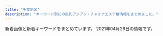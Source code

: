 ```yaml
---
title: "千葉地区"
description: "キーワード別にの巨乳アジアン・チャイナエステ嬢情報をまとめました。"
---
```


新着画像と新着キーワードをまとめています。
2021年04月26日の情報です。

<DmmAffiliateIns />
<KeywordTable
  shops={
    [
    {
        "station": "JR\u4e94\u4e95\u99c5\u897f\u53e3",
        "img_links": [
            "http://www.sakura.mensest.com/files/010-03.jpg",
            "http://www.sakura.mensest.com/images/mobile.jpg",
            "http://www.sakura.mensest.com/images/backlistbtn.png",
            "http://www.sakura.mensest.com/files/011-03.jpg",
            "http://www.sakura.mensest.com/files/011-02.jpg",
            "http://www.sakura.mensest.com/files/011.jpg",
            "http://www.sakura.mensest.com/files/007-02.jpg",
            "http://www.sakura.mensest.com/files/009-02.jpg",
            "http://www.sakura.mensest.com/files/007-03.jpg",
            "http://www.sakura.mensest.com/files/010-02.jpg",
            "http://www.sakura.mensest.com/files/009-03.jpg",
            "http://www.sakura.mensest.com/files/006-02.jpg",
            "http://www.sakura.mensest.com/files/007.jpg",
            "http://www.sakura.mensest.com/files/009.jpg",
            "http://www.sakura.mensest.com/files/006.jpg",
            "http://www.sakura.mensest.com/files/010.jpg",
            "http://www.sakura.mensest.com/images/coverGirlParts.png",
            "http://www.sakura.mensest.com/files/006-03.jpg"
        ],
        "name": "\u685c",
        "url": "http://www.sakura.mensest.com/",
        "keywords": {
            "86": 6,
            "85": 3,
            "C": 6,
            "84": 3,
            "87": 3,
            "D": 3
        }
    },
    {
        "name": "\u60a0\u697d",
        "keywords": {},
        "url": "http://yuraku.xyz/",
        "img_links": [
            "http://yuraku.xyz/_src/53238401/wechatimg487.jpg",
            "http://yuraku.xyz/_src/18967518/_dsf3386.jpg",
            "http://yuraku.xyz/_src/18967452/2.png",
            "http://yuraku.xyz/_src/18967526/sign.png",
            "http://yuraku.xyz/_src/18967463/_dsf3390.jpg",
            "http://yuraku.xyz/_src/18967450/top1.1.png",
            "http://yuraku.xyz/_src/18967520/_dsf3394.jpg",
            "http://yuraku.xyz/_src/20882128/img_2891.jpg",
            "http://yuraku.xyz/_src/18967486/sign-1.jpg",
            "http://yuraku.xyz/_src/51453457/wechatimg458.jpg",
            "http://yuraku.xyz/_src/36849610/wechatimg195.jpg",
            "http://yuraku.xyz/_src/18967447/_x1m6343.jpg",
            "http://yuraku.xyz/_src/18967469/news.png",
            "http://yuraku.xyz/_src/18967479/sign-1.jpg",
            "http://yuraku.xyz/_src/18967458/1.png",
            "http://yuraku.xyz/_src/20882127/img_3017.jpg",
            "http://yuraku.xyz/_src/18967514/_dsf3393.jpg",
            "http://yuraku.xyz/_src/18967465/_dsf3386.jpg",
            "http://yuraku.xyz/_src/18967502/img20170726111759249054.png",
            "http://yuraku.xyz/_src/18967484/img20170725142644542149.png",
            "http://yuraku.xyz/_src/18967446/img_2990.jpg",
            "http://yuraku.xyz/_src/18967497/sign.png",
            "http://yuraku.xyz/_src/18967456/4.png",
            "http://yuraku.xyz/_src/18967466/img20170725121742291421.png",
            "http://yuraku.xyz/_src/35726664/cam.jpg",
            "http://yuraku.xyz/_src/18967516/_dsf3390.jpg",
            "http://yuraku.xyz/_src/18967448/cam.jpg",
            "http://yuraku.xyz/_src/18967495/img20170725223357156708.png",
            "http://yuraku.xyz/_src/18967454/3.png",
            "http://yuraku.xyz/_src/18967460/5.png",
            "http://yuraku.xyz/_src/36866010/wechatimg196.jpg",
            "http://yuraku.xyz/_src/18967522/img20170726235401893025.png",
            "http://yuraku.xyz/_src/18967510/img20170726235401893025.png",
            "http://yuraku.xyz/_src/18967464/_dsf3394.jpg",
            "http://yuraku.xyz/_src/18967527/sign.png"
        ],
        "station": "\u5343\u8449\u4e2d\u592e\u99c5\u6771\u53e3"
    },
    {
        "name": "\u732b\u3061\u3083\u3093",
        "station": "\u5343\u8449\u4e2d\u592e\u99c5\u897f\u53e3",
        "url": "http://guyutie.xyz/",
        "keywords": {
            "92": 8,
            "F": 4,
            "90": 4,
            "88": 4,
            "E": 8,
            "D": 4
        },
        "img_links": [
            "http://guyutie.xyz/uploads/210422/1-210422102046392.jpg",
            "http://guyutie.xyz/uploads/210423/1-210423100551V0.jpg",
            "http://guyutie.xyz/index_files/room4.jpg",
            "http://guyutie.xyz/uploads/210422/1-210422101535646.jpg",
            "http://guyutie.xyz/uploads/210423/1-210423100539134.jpg",
            "http://guyutie.xyz/index_files/room1.jpg",
            "http://guyutie.xyz/index_files/room3.jpg",
            "http://guyutie.xyz/uploads/210423/1-2104231005135E.jpg",
            "http://guyutie.xyz/uploads/210423/1-2104231005262O.jpg",
            "http://guyutie.xyz/uploads/210422/1-21042210221XR.jpg",
            "http://guyutie.xyz/uploads/210422/1-210422101923293.jpg",
            "http://guyutie.xyz/index_files/room2.jpg"
        ]
    },
    {
        "img_links": [
            "http://www.miyu-est.com/images/r-1.jpg",
            "http://www.miyu-est.com/images/r-2.jpg",
            "http://www.miyu-est.com/images/r-5.jpg",
            "http://www.miyu-est.com/images/10.jpg",
            "http://www.miyu-est.com/images/r-3.jpg",
            "http://www.miyu-est.com/images/9.jpg",
            "http://www.miyu-est.com/images/r-4.jpg",
            "http://www.miyu-est.com/images/staff/nana.jpg",
            "http://www.miyu-est.com/images/mobile.png",
            "http://www.miyu-est.com/images/r-6.jpg",
            "http://www.miyu-est.com/images/staff/jinmi.jpg",
            "http://www.miyu-est.com/images/3.jpg",
            "http://www.miyu-est.com/images/s-3/3-4.jpg",
            "http://www.miyu-est.com/images/top.jpg",
            "http://www.miyu-est.com/images/staff/harumi.jpg",
            "http://www.miyu-est.com/images/s-2/2-4.jpg",
            "http://www.miyu-est.com/images/staff/s2.jpg",
            "http://www.miyu-est.com/images/titestaff.png",
            "http://www.miyu-est.com/images/newtit.jpg",
            "http://www.miyu-est.com/images/staff/miho.jpg",
            "http://www.miyu-est.com/images/staff/naomi.jpg",
            "http://www.miyu-est.com/images/staff/sora.jpg"
        ],
        "url": "http://www.miyu-est.com/",
        "keywords": {
            "F": 1,
            "87": 1
        },
        "name": "\u7f8e\u512a",
        "station": "\u7fd2\u5fd7\u91ce\u99c5"
    },
    {
        "keywords": {
            "90": 12,
            "91": 12,
            "C": 24,
            "92": 12,
            "G": 12,
            "86": 12,
            "88": 12,
            "E": 12,
            "D": 24
        },
        "img_links": [
            "http://cherry.estheya.com/css/staff/staff07-c.jpg",
            "http://cherry.estheya.com/css/staff/staff000004-a.jpg",
            "http://cherry.estheya.com/css/head01.jpg",
            "http://cherry.estheya.com/css/staff/staff11-b.jpg",
            "http://cherry.estheya.com/css/nav/nav-0004.jpg",
            "http://cherry.estheya.com/css/top003.jpg",
            "http://cherry.estheya.com/css/staff/staff0009-c.jpg",
            "http://cherry.estheya.com/css/nav/nav-0005.jpg",
            "http://cherry.estheya.com/css/staff/staff11-a.jpg",
            "http://cherry.estheya.com/css/nav/nav-00002.jpg",
            "http://cherry.estheya.com/css/staff/staff009-b.jpg",
            "http://cherry.estheya.com/css/cam00001.jpg",
            "http://cherry.estheya.com/css/staff/staff07-b.jpg",
            "http://cherry.estheya.com/css/staff/staff005-a.jpg",
            "http://cherry.estheya.com/css/staff/staff009-a.jpg",
            "http://cherry.estheya.com/css/nav/nav-00003.jpg",
            "http://cherry.estheya.com/css/nav/nav-0001.jpg",
            "http://cherry.estheya.com/css/tel.png",
            "http://cherry.estheya.com/css/nav/nav-006.jpg",
            "http://cherry.estheya.com/css/staff/staff07-a.jpg",
            "http://cherry.estheya.com/css/staff/staff11-c.jpg"
        ],
        "station": "JR\u56db\u8857\u9053\u99c5\u5317\u53e3",
        "url": "http://cherry.estheya.com/",
        "name": "\u30c1\u30a7\u30ea\u30fc"
    },
    {
        "station": "JR\u6771\u91d1\u99c5\u6771\u53e3",
        "keywords": {
            "D": 8,
            "86": 5,
            "88": 1,
            "C": 3,
            "85": 3,
            "87": 4,
            "E": 1
        },
        "name": "\u6c34\u4ed9",
        "url": "http://www.suisen.masg.info/",
        "img_links": [
            "http://www.suisen.masg.info/images/bj2.jpg",
            "http://www.suisen.masg.info/files/003.jpg",
            "http://www.suisen.masg.info/images/end.png",
            "http://www.suisen.masg.info/images/shop/shop04.jpg",
            "http://www.suisen.masg.info/files/002-03.jpg",
            "http://www.suisen.masg.info/files/006.jpg",
            "http://www.suisen.masg.info/images/r5.jpg",
            "http://www.suisen.masg.info/images/shop/shop02.jpg",
            "http://www.suisen.masg.info/images/s_link.png",
            "http://www.suisen.masg.info/files/003-03.jpg",
            "http://www.suisen.masg.info/files/008-02.jpg",
            "http://www.suisen.masg.info/files/007-03.jpg",
            "http://www.suisen.masg.info/files/005.jpg",
            "http://www.suisen.masg.info/files/002.jpg",
            "http://www.suisen.masg.info/files/012-03.jpg",
            "http://www.suisen.masg.info/files/006-03.jpg",
            "http://www.suisen.masg.info/files/004-02.jpg",
            "http://www.suisen.masg.info/images/shop/shop03.jpg",
            "http://www.suisen.masg.info/files/004.jpg",
            "http://www.suisen.masg.info/files/004-03.jpg",
            "http://www.suisen.masg.info/files/005-03.jpg",
            "http://www.suisen.masg.info/files/012.jpg",
            "http://www.suisen.masg.info/files/013.jpg",
            "http://www.suisen.masg.info/files/013-03.jpg",
            "http://www.suisen.masg.info/files/008-03.jpg",
            "http://www.suisen.masg.info/files/014-03.jpg",
            "http://www.suisen.masg.info/files/010.jpg",
            "http://www.suisen.masg.info/images/r1.jpg",
            "http://www.suisen.masg.info/files/003-02.jpg",
            "http://www.suisen.masg.info/files/010-03.jpg",
            "http://www.suisen.masg.info/files/013-02.jpg",
            "http://www.suisen.masg.info/files/012-02.jpg",
            "http://www.suisen.masg.info/files/009-02.jpg",
            "http://www.suisen.masg.info/files/007-02.jpg",
            "http://www.suisen.masg.info/files/014.jpg",
            "http://www.suisen.masg.info/images/pick.png",
            "http://www.suisen.masg.info/files/009.jpg",
            "http://www.suisen.masg.info/files/007.jpg",
            "http://www.suisen.masg.info/files/009-03.jpg",
            "http://www.suisen.masg.info/files/010-02.jpg",
            "http://www.suisen.masg.info/files/002-02.jpg",
            "http://www.suisen.masg.info/images/shop/shop01.jpg",
            "http://www.suisen.masg.info/images/s_staff.png",
            "http://www.suisen.masg.info/files/011-03.jpg",
            "http://www.suisen.masg.info/files/011.jpg",
            "http://www.suisen.masg.info/images/news.png",
            "http://www.suisen.masg.info/images/r2.jpg",
            "http://www.suisen.masg.info/files/014-02.jpg",
            "http://www.suisen.masg.info/images/top.png",
            "http://www.suisen.masg.info/images/r4.jpg",
            "http://www.suisen.masg.info/files/006-02.jpg",
            "http://www.suisen.masg.info/files/005-02.jpg",
            "http://www.suisen.masg.info/files/011-02.jpg",
            "http://www.suisen.masg.info/files/008.jpg",
            "http://www.suisen.masg.info/images/face.png"
        ]
    },
    {
        "station": "JR\u56db\u8857\u9053\u99c5\u5317\u53e3",
        "name": "\u685c",
        "keywords": {
            "90": 8,
            "87": 16,
            "\u30bb\u30af\u30b7\u30fc": 6,
            "\u4e73": 12,
            "89": 16,
            "E": 24,
            "\u5de8\u4e73": 12,
            "D": 16
        },
        "img_links": [
            "http://www.sakura-relax.xyz/images/slider-img001.jpg",
            "http://www.sakura-relax.xyz/files/011-02.jpg",
            "http://www.sakura-relax.xyz/photo_news/upimg/779835eabd0b716dfc_0.jpg",
            "http://www.sakura-relax.xyz/photo_news/upimg/826735f59e51ce9198_0.jpg",
            "http://www.sakura-relax.xyz/photo_news/upimg/96987600678235ec58_0.jpg",
            "http://www.sakura-relax.xyz/images/m3.jpg",
            "http://www.sakura-relax.xyz/files/030.jpg",
            "http://www.sakura-relax.xyz/files/032-02.jpg",
            "http://www.sakura-relax.xyz/images/m4.jpg",
            "http://www.sakura-relax.xyz/images/slider-img002.jpg",
            "http://www.sakura-relax.xyz/images/tel2.png",
            "http://www.sakura-relax.xyz/files/031.jpg",
            "http://www.sakura-relax.xyz/photo_news/upimg/190185eb4f804163a1_0.jpg",
            "http://www.sakura-relax.xyz/images/m6.jpg",
            "http://www.sakura-relax.xyz/files/031-02.jpg",
            "http://www.sakura-relax.xyz/files/030-02.jpg",
            "http://www.sakura-relax.xyz/files/033-02.jpg",
            "http://www.sakura-relax.xyz/images/rsubt2.png",
            "http://www.sakura-relax.xyz/files/032.jpg",
            "http://www.sakura-relax.xyz/files/011.jpg",
            "http://www.sakura-relax.xyz/images/m2.jpg",
            "http://www.sakura-relax.xyz/images/rsubt7.png",
            "http://www.sakura-relax.xyz/images/rsubt3.png",
            "http://www.sakura-relax.xyz/photo_news/upimg/215885f1a37aac2e3e_0.jpg",
            "http://www.sakura-relax.xyz/images/m1.jpg",
            "http://www.sakura-relax.xyz/images/rsubt4.png",
            "http://www.sakura-relax.xyz/photo_news/upimg/722845f04113e12e26_0.jpg",
            "http://www.sakura-relax.xyz/files/033.jpg",
            "http://www.sakura-relax.xyz/images/rsubt5.png",
            "http://www.sakura-relax.xyz/images/b-tel.png",
            "http://www.sakura-relax.xyz/photo_news/upimg/827105ecc9fb6cdf66_0.jpg",
            "http://www.sakura-relax.xyz/images/rsubt6.png",
            "http://www.sakura-relax.xyz/photo_news/upimg/540985f71445468556_0.jpg",
            "http://www.sakura-relax.xyz/images/rsubt1.png",
            "http://www.sakura-relax.xyz/images/b-online.png"
        ],
        "url": "http://www.sakura-relax.xyz/"
    },
    {
        "name": "V\u611bP",
        "keywords": {
            "86": 9,
            "E": 3,
            "D": 15,
            "84": 3,
            "88": 3,
            "C": 21,
            "87": 15,
            "83": 9
        },
        "img_links": [
            "http://www.vaip.maesjp.com/photo_news/upimg/953825f55ae9a0e4ee_0.jpg",
            "http://www.vaip.maesjp.com/photo_news/upimg/150275e06b09fbed04_0.jpg",
            "http://www.vaip.maesjp.com/files/013.jpg",
            "http://www.vaip.maesjp.com/photo_news/upimg/954955e5f24838158a_0.jpg",
            "http://www.vaip.maesjp.com/images/pick.jpg",
            "http://www.vaip.maesjp.com/photo_news/upimg/452175fb88d0354b20_0.jpg",
            "http://www.vaip.maesjp.com/files/009.jpg",
            "http://www.vaip.maesjp.com/files/014.jpg",
            "http://www.vaip.maesjp.com/files/014-02.jpg",
            "http://www.vaip.maesjp.com/photo_news/upimg/986755ed47ff3463be_0.jpg",
            "http://www.vaip.maesjp.com/files/010.jpg",
            "http://www.vaip.maesjp.com/files/004.jpg",
            "http://www.vaip.maesjp.com/files/010-02.jpg",
            "http://www.vaip.maesjp.com/photo_news/upimg/734465fc8666c4483d_0.jpg",
            "http://www.vaip.maesjp.com/photo_news/upimg/153565e27f919e0ee3_0.jpg",
            "http://www.vaip.maesjp.com/files/004-02.jpg",
            "http://www.vaip.maesjp.com/files/015.jpg",
            "http://www.vaip.maesjp.com/files/012-02.jpg",
            "http://www.vaip.maesjp.com/photo_news/upimg/828115f9ba772202a9_0.jpg",
            "http://www.vaip.maesjp.com/files/003-02.jpg",
            "http://www.vaip.maesjp.com/files/016.jpg",
            "http://www.vaip.maesjp.com/images/news.jpg",
            "http://www.vaip.maesjp.com/files/001-02.jpg",
            "http://www.vaip.maesjp.com/files/002.jpg",
            "http://www.vaip.maesjp.com/images/shop/shop01.jpg",
            "http://www.vaip.maesjp.com/images/face.jpg",
            "http://www.vaip.maesjp.com/photo_news/upimg/396395e4f8d1725631_0.jpg",
            "http://www.vaip.maesjp.com/images/shop/shop04.jpg",
            "http://www.vaip.maesjp.com/files/015-02.jpg",
            "http://www.vaip.maesjp.com/files/001.jpg",
            "http://www.vaip.maesjp.com/images/s_staff.png",
            "http://www.vaip.maesjp.com/images/shop/shop03.jpg",
            "http://www.vaip.maesjp.com/files/016-02.jpg",
            "http://www.vaip.maesjp.com/files/006-02.jpg",
            "http://www.vaip.maesjp.com/photo_news/upimg/754985a09a8eff3433_0.jpg",
            "http://www.vaip.maesjp.com/photo_news/upimg/368285fe16e5563eb7_0.jpg",
            "http://www.vaip.maesjp.com/images/shop/shop02.jpg",
            "http://www.vaip.maesjp.com/files/011.jpg",
            "http://www.vaip.maesjp.com/files/013-02.jpg",
            "http://www.vaip.maesjp.com/photo_news/upimg/123586028a836a26ba_0.jpg",
            "http://www.vaip.maesjp.com/files/011-02.jpg",
            "http://www.vaip.maesjp.com/files/003.jpg",
            "http://www.vaip.maesjp.com/images/mobile.jpg",
            "http://www.vaip.maesjp.com/photo_news/upimg/863615f965ae64bcff_0.jpg",
            "http://www.vaip.maesjp.com/files/012.jpg",
            "http://www.vaip.maesjp.com/files/006.jpg",
            "http://www.vaip.maesjp.com/files/009-02.jpg",
            "http://www.vaip.maesjp.com/files/002-02.jpg",
            "http://www.vaip.maesjp.com/images/top.jpg",
            "http://www.vaip.maesjp.com/photo_news/upimg/921485c650cc7719e5_0.jpg"
        ],
        "url": "http://www.vaip.maesjp.com/",
        "station": "JR\u5343\u8449\u99c5\u5317\u53e3"
    },
    {
        "img_links": [
            "http://www.t-bell.work/img/kumi2.jpg",
            "http://www.t-bell.work/img/ayumi1.jpg",
            "http://www.t-bell.work/img/kumi1.jpg",
            "http://www.t-bell.work/img/riri2.jpg",
            "http://www.t-bell.work/images/si.png",
            "http://www.t-bell.work/images/9.jpg",
            "http://www.t-bell.work/images/11.jpg",
            "http://www.t-bell.work/images/6.jpg",
            "http://www.t-bell.work/img/yuki1.jpg",
            "http://www.t-bell.work/images/5.jpg",
            "http://www.t-bell.work/images/2.jpg",
            "http://www.t-bell.work/images/interior1.png",
            "http://www.t-bell.work/images/3.jpg",
            "http://www.t-bell.work/images/4.jpg",
            "http://www.t-bell.work/img/momo1.jpg",
            "http://www.t-bell.work/images/12.jpg",
            "http://www.t-bell.work/images/sys2.png",
            "http://www.t-bell.work/img/megumi1.jpg",
            "http://www.t-bell.work/images/staff_t.jpg",
            "http://www.t-bell.work/images/8.jpg",
            "http://www.t-bell.work/images/info.jpg",
            "http://www.t-bell.work/images/1.jpg",
            "http://www.t-bell.work/img/ayumi2.jpg",
            "http://www.t-bell.work/images/line.png",
            "http://www.t-bell.work/images/10.jpg",
            "http://www.t-bell.work/img/mayu1.jpg",
            "http://www.t-bell.work/images/interior.png",
            "http://www.t-bell.work/images/interior_t.jpg",
            "http://www.t-bell.work/images/news.jpg",
            "http://www.t-bell.work/img/kumi3.jpg",
            "http://www.t-bell.work/img/miho1.jpg",
            "http://www.t-bell.work/images/sys1.png",
            "http://www.t-bell.work/img/riri1.jpg",
            "http://www.t-bell.work/images/7.jpg",
            "http://www.t-bell.work/img/sakura1.jpg",
            "http://www.t-bell.work/img/mayu2.jpg",
            "http://www.t-bell.work/images/head.jpg"
        ],
        "name": "\u685c\u6843",
        "keywords": {},
        "station": "\u4eac\u6210\u7dda\u5343\u8449\u4e2d\u592e\u99c5\u6771\u53e3",
        "url": "http://www.t-bell.work/"
    },
    {
        "img_links": [
            "http://www.relax-leo.com/files/009.jpg",
            "http://www.relax-leo.com/img/material/p7_ct1.png",
            "http://www.relax-leo.com/files/015-02.jpg",
            "http://www.relax-leo.com/files/019-03.jpg",
            "http://www.relax-leo.com/img/material/frameback.png",
            "http://www.relax-leo.com/img/material/top_t2.png",
            "http://www.relax-leo.com/img/material/p4_ct1.png",
            "http://www.relax-leo.com/i/img/operation/img_service_03.png",
            "http://www.relax-leo.com/img/top/img_service_04.png",
            "http://www.relax-leo.com/files/022-02.jpg",
            "http://www.relax-leo.com/img/material/top_t5.png",
            "http://www.relax-leo.com/files/009-02.jpg",
            "http://www.relax-leo.com/files/021-02.jpg",
            "http://www.relax-leo.com/files/018.jpg",
            "http://www.relax-leo.com/img/material/att.png",
            "http://www.relax-leo.com/i/img/operation/img_service_01.png",
            "http://www.relax-leo.com/files/010-03.jpg",
            "http://www.relax-leo.com/img/top/img_service_01.png",
            "http://www.relax-leo.com/index4.jpg",
            "http://www.relax-leo.com/files/023-03.jpg",
            "http://www.relax-leo.com/img/material/camp20201027.jpg",
            "http://www.relax-leo.com/img/material/gm5_rollout.png",
            "http://www.relax-leo.com/img/material/gm1_rollout.png",
            "http://www.relax-leo.com/files/019-02.jpg",
            "http://www.relax-leo.com/files/008-02.jpg",
            "http://www.relax-leo.com/files/015.jpg",
            "http://www.relax-leo.com/files/008-03.jpg",
            "http://www.relax-leo.com/files/019.jpg",
            "http://www.relax-leo.com/files/009-03.jpg",
            "http://www.relax-leo.com/thumbnails/021.jpg",
            "http://www.relax-leo.com/thumbnails/010.jpg",
            "http://www.relax-leo.com/files/021.jpg",
            "http://www.relax-leo.com/files/011.jpg",
            "http://www.relax-leo.com/img/material/gm3_rollout.png",
            "http://www.relax-leo.com/thumbnails/019.jpg",
            "http://www.relax-leo.com/files/018-03.jpg",
            "http://www.relax-leo.com/img/material/top_t1.png",
            "http://www.relax-leo.com/img/material/backlistbtn.png",
            "http://www.relax-leo.com/thumbnails/009.jpg",
            "http://www.relax-leo.com/img/material/p3_ct2.png",
            "http://www.relax-leo.com/img/material/p3_ct1.png",
            "http://www.relax-leo.com/files/021-03.jpg",
            "http://www.relax-leo.com/files/011-03.jpg",
            "http://www.relax-leo.com/img/top/img_service_03.png",
            "http://www.relax-leo.com/img/material/top_t3.png",
            "http://www.relax-leo.com/thumbnails/008.jpg",
            "http://www.relax-leo.com/img/material/gm2_rollout.png",
            "http://www.relax-leo.com/files/022-03.jpg",
            "http://www.relax-leo.com/img/material/age.png",
            "http://www.relax-leo.com/thumbnails/015.jpg",
            "http://www.relax-leo.com/img/material/p2_ct1.png",
            "http://www.relax-leo.com/files/010.jpg",
            "http://www.relax-leo.com/i/img/operation/img_service_04.png",
            "http://www.relax-leo.com/files/023-02.jpg",
            "http://www.relax-leo.com/files/023.jpg",
            "http://www.relax-leo.com/thumbnails/023.jpg",
            "http://www.relax-leo.com/files/011-02.jpg",
            "http://www.relax-leo.com/thumbnails/018.jpg",
            "http://www.relax-leo.com/thumbnails/011.jpg",
            "http://www.relax-leo.com/thumbnails/022.jpg",
            "http://www.relax-leo.com/img/material/gm6_rollout.png",
            "http://www.relax-leo.com/img/material/top_pickback.png",
            "http://www.relax-leo.com/img/material/p5_ct1.png",
            "http://www.relax-leo.com/files/008.jpg",
            "http://www.relax-leo.com/img/material/top_t4.png",
            "http://www.relax-leo.com/files/018-02.jpg",
            "http://www.relax-leo.com/i/img/operation/img_service_02.png",
            "http://www.relax-leo.com/files/010-02.jpg",
            "http://www.relax-leo.com/files/022.jpg",
            "http://www.relax-leo.com/img/material/gm4_rollout.png",
            "http://www.relax-leo.com/files/015-03.jpg",
            "http://www.relax-leo.com/img/top/img_service_02.png",
            "http://www.relax-leo.com/img/material/frames.png"
        ],
        "name": "Leo",
        "station": "\u52dd\u7530\u53f0\u99c5\u5357\u53e3",
        "keywords": {
            "85": 24,
            "86": 12,
            "C": 13
        },
        "url": "http://www.relax-leo.com/"
    },
    {
        "name": "\u6843\u6e90\u90f7",
        "url": "http://otona-room.work/",
        "keywords": {},
        "img_links": [
            "http://otona-room.work/staff_5562_1531961868171342.jpeg",
            "http://otona-room.work/staff_7611_1551333114399883.jpeg",
            "http://otona-room.work/5.jpg",
            "http://otona-room.work/head_2_3705_1542686088990068.jpg",
            "http://otona-room.work/3.jpg",
            "http://otona-room.work/staff_5562_1531961868171342.jpg",
            "http://otona-room.work/0.jpg",
            "http://otona-room.work/2.jpg",
            "http://otona-room.work/head_1_3705_1534384950723871.jpg",
            "http://otona-room.work/g2.jpg",
            "http://otona-room.work/movie.png",
            "http://otona-room.work/staff_5630_1549447096342302.jpg",
            "http://otona-room.work/furo.jpg",
            "http://otona-room.work/4.jpg",
            "http://otona-room.work/1.jpg",
            "http://otona-room.work/b3.jpg",
            "http://otona-room.work/staff_7611_1551333114399883.jpg",
            "http://otona-room.work/b2.jpg"
        ],
        "station": "\u6804\u753a\u99c51\u756a\u53e3"
    },
    {
        "url": "https://eve.iest.info/",
        "img_links": [
            "https://eve.iest.info/images/top.jpg",
            "https://eve.iest.info/images/s_news.jpg",
            "https://eve.iest.info/images/s_staff.jpg",
            "https://eve.iest.info/photos/sites/86/2021/02/2021021805312762.jpg",
            "https://eve.iest.info/photos/sites/86/2020/12/2020120704342160.jpg",
            "https://eve.iest.info/photos/sites/86/2020/12/202012070434226.jpg",
            "https://eve.iest.info/photos/sites/86/2020/12/2020120704342237.jpg",
            "https://eve.iest.info/photos/sites/86/2020/12/2020121105320296.jpg",
            "https://eve.iest.info/images/mobile.jpg",
            "https://eve.iest.info/photos/sites/86/2020/12/2020120704342315.jpg"
        ],
        "keywords": {
            "D": 5,
            "85": 2,
            "87": 1,
            "86": 3,
            "E": 1
        },
        "station": "\u4eac\u6210\u5343\u8449\u4e2d\u592e\u99c5\u897f\u53e3",
        "name": "\u30a4\u30d6"
    },
    {
        "keywords": {},
        "station": "\u5343\u8449\u4e2d\u592e\u99c5\u897f\u53e3",
        "url": "http://estela-spa.ests.jp/",
        "name": "\u30eb\u30d3\u30fc",
        "img_links": []
    },
    {
        "station": "\u5343\u8449\u4e2d\u592e\u99c5\u6771\u53e3",
        "url": "http://moeai.est888.com/",
        "keywords": {
            "E": 9,
            "90": 5,
            "D": 3,
            "92": 2,
            "89": 5
        },
        "name": "\u840c\u611b -\u3082\u3048\u3042\u3044-",
        "img_links": [
            "http://moeai.est888.com/css/osusume-09.jpg",
            "http://moeai.est888.com/css/staff/staff11.jpg",
            "http://moeai.est888.com/css/staff/staff005.jpg",
            "http://moeai.est888.com/css/staff/staff09-a.jpg",
            "http://moeai.est888.com/css/staff/staff01.jpg",
            "http://moeai.est888.com/css/staff/staff10-a.jpg",
            "http://moeai.est888.com/css/tel01.png",
            "http://moeai.est888.com/css/staff/staff07.jpg",
            "http://moeai.est888.com/css/nav/nav-003.png",
            "http://moeai.est888.com/css/staff/staff09.jpg",
            "http://moeai.est888.com/css/staff/staff12-a.jpg",
            "http://moeai.est888.com/css/staff/staff06-a.jpg",
            "http://moeai.est888.com/css/staff/staff07-a.jpg",
            "http://moeai.est888.com/css/nav/nav-001.png",
            "http://moeai.est888.com/css/staff/staff02-a.jpg",
            "http://moeai.est888.com/css/staff/staff10.jpg",
            "http://moeai.est888.com/css/staff/staff06.jpg",
            "http://moeai.est888.com/css/staff/staff11-a.jpg",
            "http://moeai.est888.com/css/staff/staff005-a.jpg",
            "http://moeai.est888.com/css/nav/nav-002.png",
            "http://moeai.est888.com/css/staff/staff01-a.jpg",
            "http://moeai.est888.com/css/staff/staff08.jpg",
            "http://moeai.est888.com/css/top-right01.jpg",
            "http://moeai.est888.com/css/nav/nav-006.png",
            "http://moeai.est888.com/css/staff/staff04.jpg",
            "http://moeai.est888.com/css/staff/staff02.jpg",
            "http://moeai.est888.com/css/staff/staff12.jpg",
            "http://moeai.est888.com/css/staff/staff003-a.jpg",
            "http://moeai.est888.com/css/nav/nav-004.png",
            "http://moeai.est888.com/css/staff/staff04-a.jpg",
            "http://moeai.est888.com/css/nav/nav-005.png",
            "http://moeai.est888.com/css/staff/staff08-a.jpg",
            "http://moeai.est888.com/css/staff/staff003.jpg"
        ]
    },
    {
        "img_links": [
            "http://tsukinokoi.tyo.ac/images/s_pick.png",
            "http://tsukinokoi.tyo.ac/images/s_staff.png",
            "http://tsukinokoi.a1.tyo.ac/upload/sites/10/2016/12/staff2.jpg",
            "http://tsukinokoi.a1.tyo.ac/upload/sites/10/2016/12/staff1-280x411.jpg",
            "http://tsukinokoi.tyo.ac/images/s_news.png",
            "http://tsukinokoi.tyo.ac/images/new.png",
            "http://tsukinokoi.tyo.ac/images/top.png",
            "http://tsukinokoi.a1.tyo.ac/upload/sites/10/2016/12/staff2-280x411.jpg",
            "http://tsukinokoi.a1.tyo.ac/upload/sites/10/2016/12/staff1.jpg",
            "http://tsukinokoi.tyo.ac/images/info1.png"
        ],
        "url": "http://tsukinokoi.tyo.ac/",
        "station": "\u4eac\u6210\u81fc\u4e95\u99c5\u5317\u53e3",
        "name": "\u6708\u306e\u604b",
        "keywords": {
            "C": 7
        }
    },
    {
        "url": "https://www.harurelaxation.com/",
        "station": "JR\u8302\u539f\u99c5",
        "img_links": [
            "https://www.harurelaxation.com/img/tmp/sns_bt1.png",
            "https://www.harurelaxation.com/prof/7/02.jpg",
            "https://www.harurelaxation.com/prof/3/01.jpg",
            "https://www.harurelaxation.com/prof/6/02.jpg",
            "https://www.harurelaxation.com/prof/9/top.jpg",
            "https://www.harurelaxation.com/prof/1/01.jpg",
            "https://www.harurelaxation.com/prof/3/top.jpg",
            "https://www.harurelaxation.com/img/all/loader.png",
            "https://www.harurelaxation.com/prof/7/top.jpg",
            "https://www.harurelaxation.com/prof/8/01.jpg",
            "https://www.harurelaxation.com/prof/1/top.jpg",
            "https://www.harurelaxation.com/prof/3/02.jpg",
            "https://www.harurelaxation.com/prof/8/top.jpg",
            "https://www.harurelaxation.com/prof/6/top.jpg",
            "https://www.harurelaxation.com/prof/9/01.jpg",
            "https://www.harurelaxation.com/img/tmp/sns_bt2.png",
            "https://www.harurelaxation.com/prof/5/02.jpg",
            "https://www.harurelaxation.com/prof/1/02.jpg",
            "https://www.harurelaxation.com/prof/5/01.jpg",
            "https://www.harurelaxation.com/prof/5/top.jpg",
            "https://www.harurelaxation.com/prof/6/01.jpg",
            "https://www.harurelaxation.com/prof/7/01.jpg",
            "https://www.harurelaxation.com/prof/8/02.jpg"
        ],
        "keywords": {
            "83": 9,
            "82": 6,
            "E": 3,
            "\u80f8": 2,
            "C": 6,
            "84": 6,
            "D": 12
        },
        "name": "HARU"
    },
    {
        "keywords": {},
        "img_links": [],
        "name": "\u7d2b\u306e\u8776",
        "station": "JR\u5e55\u5f35\u672c\u90f7\u99c5\u6771\u53e3",
        "url": "http://milkiyway.xyz/"
    },
    {
        "station": "JR\u56db\u8857\u9053\u99c5\u5317\u53e3",
        "keywords": {
            "86": 2,
            "D": 2
        },
        "url": "http://www.cianzan.xyz/",
        "img_links": [
            "http://www.cianzan.xyz/uploads/201209/1-201209110351409.jpg",
            "http://www.cianzan.xyz/static/picture/nav-005.png",
            "http://www.cianzan.xyz/static/picture/nav-004.png",
            "http://www.cianzan.xyz/uploads/201207/1-20120G05H03F.jpg",
            "http://www.cianzan.xyz/static/picture/nav-003.png",
            "http://www.cianzan.xyz/uploads/201204/1-20120414562N15.jpg",
            "http://www.cianzan.xyz/static/picture/top003.jpg",
            "http://www.cianzan.xyz/static/picture/top01.png",
            "http://www.cianzan.xyz/static/picture/nav-001.png",
            "http://www.cianzan.xyz/static/picture/tel.png",
            "http://www.cianzan.xyz/static/picture/left.jpg",
            "http://www.cianzan.xyz/uploads/201209/1-20120911033J44.jpg",
            "http://www.cianzan.xyz/static/picture/nav-006.png",
            "http://www.cianzan.xyz/static/picture/nav-002.png",
            "http://www.cianzan.xyz/uploads/201204/1-20120414525DJ.jpg",
            "http://www.cianzan.xyz/static/picture/right.jpg",
            "http://www.cianzan.xyz/uploads/201207/1-20120G05I9133.jpg"
        ],
        "name": "\u304a\u304b\u3048\u308a"
    },
    {
        "img_links": [
            "http://happiness.jpn.vin/images/link_nav04.jpg",
            "http://happiness.jpn.vin/images/sp_end.jpg",
            "http://happiness.jpn.vin/images/link_nav03.jpg",
            "http://happiness.jpn.vin/images/end.png",
            "http://happiness.jpn.vin/images/room6.jpg",
            "http://happiness.jpn.vin/images/link_nav05.jpg",
            "http://happiness.jpn.vin/photos/sites/52/2020/06/2020061106010711.jpg",
            "http://happiness.jpn.vin/images/sp_nav03.png",
            "http://happiness.jpn.vin/images/sp_nav01.png",
            "http://happiness.jpn.vin/images/link_nav02.jpg",
            "http://happiness.jpn.vin/images/sp_nav02.png",
            "http://happiness.jpn.vin/images/sp_tit_staff.png",
            "http://happiness.jpn.vin/photos/sites/52/2020/06/2020061105480355.jpg",
            "http://happiness.jpn.vin/images/room7.jpg",
            "http://happiness.jpn.vin/images/link_nav06.jpg",
            "http://happiness.jpn.vin/images/img_service03.jpg",
            "http://happiness.jpn.vin/images/top.png",
            "http://happiness.jpn.vin/photos/sites/52/2020/10/2020100102525072.jpg",
            "http://happiness.jpn.vin/photos/sites/52/2020/06/2020061307230771.jpg",
            "http://happiness.jpn.vin/images/card.png",
            "http://happiness.jpn.vin/images/re.png",
            "http://happiness.jpn.vin/images/img_service01.jpg",
            "http://happiness.jpn.vin/images/img_service02.jpg",
            "http://happiness.jpn.vin/images/sp_tit_news.png",
            "http://happiness.jpn.vin/images/room8.jpg",
            "http://happiness.jpn.vin/photos/sites/52/2020/06/2020061106025814.jpg",
            "http://happiness.jpn.vin/images/link_nav01.jpg",
            "http://happiness.jpn.vin/images/room5.jpg",
            "http://happiness.jpn.vin/images/sp_top.jpg"
        ],
        "url": "http://happiness.jpn.vin/",
        "station": "\u516b\u5343\u4ee3\u53f0\u99c5\u897f\u53e3",
        "keywords": {
            "85": 6,
            "C": 12,
            "86": 12,
            "87": 12,
            "D": 30
        },
        "name": "Happiness"
    },
    {
        "img_links": [
            "http://genkidou-massage.work/img/st1.jpg",
            "http://genkidou-massage.work/sp/img/cam.jpg",
            "http://genkidou-massage.work/img/botton.jpg",
            "http://genkidou-massage.work/sp/img/time2.jpg",
            "http://genkidou-massage.work/sp/img/st1.jpg",
            "http://genkidou-massage.work/sp/img/tit.jpg",
            "http://genkidou-massage.work/sp/img/t-r.jpg",
            "http://genkidou-massage.work/img/fla.jpg",
            "http://genkidou-massage.work/sp/img/add.jpg",
            "http://genkidou-massage.work/img/nos.jpg",
            "http://genkidou-massage.work/img/st2.jpg",
            "http://genkidou-massage.work/img/s1.jpg",
            "http://genkidou-massage.work/img/xmas.png",
            "http://genkidou-massage.work/img/sta4.jpg",
            "http://genkidou-massage.work/img/sta2.jpg",
            "http://genkidou-massage.work/sp/img/botton.jpg",
            "http://genkidou-massage.work/sp/img/sys.jpg",
            "http://genkidou-massage.work/img/sta1.jpg",
            "http://genkidou-massage.work/sp/img/st3.jpg",
            "http://genkidou-massage.work/sp/img/t-o.jpg",
            "http://genkidou-massage.work/sp/img/p1.jpg",
            "http://genkidou-massage.work/sp/img/p2.jpg",
            "http://genkidou-massage.work/img/pickup20.jpg",
            "http://genkidou-massage.work/sp/img/pic.jpg",
            "http://genkidou-massage.work/sp/img/p3.jpg",
            "http://genkidou-massage.work/img/s4.jpg",
            "http://genkidou-massage.work/img/st3.jpg",
            "http://genkidou-massage.work/img/s3.jpg",
            "http://genkidou-massage.work/img/sta3.jpg",
            "http://genkidou-massage.work/sp/img/info.jpg",
            "http://genkidou-massage.work/sp/img/tel.jpg",
            "http://genkidou-massage.work/sp/img/t-t.jpg",
            "http://genkidou-massage.work/sp/img/st4.jpg",
            "http://genkidou-massage.work/sp/img/t-s.jpg",
            "http://genkidou-massage.work/sp/img/st2.jpg",
            "http://genkidou-massage.work/sp/img/t-a.jpg",
            "http://genkidou-massage.work/img/fla-2.jpg",
            "http://genkidou-massage.work/img/s2.jpg",
            "http://genkidou-massage.work/img/st4.jpg",
            "http://genkidou-massage.work/sp/img/pc.jpg",
            "http://genkidou-massage.work/sp/img/time.jpg",
            "http://genkidou-massage.work/img/head.jpg"
        ],
        "keywords": {
            "88": 2,
            "86": 2,
            "D": 4,
            "84": 1,
            "85": 3,
            "E": 2,
            "C": 13
        },
        "url": "http://genkidou-massage.work/",
        "station": "JR\u90fd\u8cc0\u99c5\u897f\u53e3",
        "name": "\u5143\u6c17\u5802"
    },
    {
        "keywords": {},
        "name": "\u60a0",
        "station": "JR\u6210\u7530\u99c5",
        "url": "http://es-happy.work/",
        "img_links": [
            "http://es-happy.work/images/ac2.jpg",
            "http://es-happy.work/images/interior_t.jpg",
            "http://es-happy.work/images/int1.jpg",
            "http://es-happy.work/images/concept.jpg",
            "http://es-happy.work/images/1.jpg",
            "http://es-happy.work/images/ac1.jpg",
            "http://es-happy.work/images/int3.jpg",
            "http://es-happy.work/images/int2.jpg",
            "http://es-happy.work/images/tr3.jpg",
            "http://es-happy.work/images/sys1.jpg",
            "http://es-happy.work/staff/momo.jpg",
            "http://es-happy.work/staff/runa.jpg",
            "http://es-happy.work/images/tr2.jpg",
            "http://es-happy.work/img/runa1.jpg",
            "http://es-happy.work/images/sys2.jpg",
            "http://es-happy.work/img/momo1.jpg",
            "http://es-happy.work/images/tr.jpg",
            "http://es-happy.work/images/head.jpg",
            "http://es-happy.work/staff/sora.jpg",
            "http://es-happy.work/images/news.jpg",
            "http://es-happy.work/images/tr1.jpg",
            "http://es-happy.work/images/3.jpg",
            "http://es-happy.work/images/staff_t.jpg",
            "http://es-happy.work/images/sys3.jpg",
            "http://es-happy.work/img/sora1.jpg",
            "http://es-happy.work/images/topgirl.jpg",
            "http://es-happy.work/images/2.jpg"
        ]
    },
    {
        "img_links": [
            "http://www.yumegogoti.mensest.com/images/shop/shop03.jpg",
            "http://www.yumegogoti.mensest.com/images/staff01.jpg",
            "http://www.yumegogoti.mensest.com/images/shop/shop02.jpg",
            "http://www.yumegogoti.mensest.com/files/001.jpg",
            "http://www.yumegogoti.mensest.com/images/slider/3.jpg",
            "http://www.yumegogoti.mensest.com/images/guide.jpg",
            "http://www.yumegogoti.mensest.com/images/link.jpg",
            "http://www.yumegogoti.mensest.com/images/slider/2.jpg",
            "http://www.yumegogoti.mensest.com/files/002-02.jpg",
            "http://www.yumegogoti.mensest.com/images/shop/shop04.jpg",
            "http://www.yumegogoti.mensest.com/images/slider/1.jpg",
            "http://www.yumegogoti.mensest.com/images/movie.jpg",
            "http://www.yumegogoti.mensest.com/images/shop/shop01.jpg",
            "http://www.yumegogoti.mensest.com/images/tel.png",
            "http://www.yumegogoti.mensest.com/files/004-02.jpg",
            "http://www.yumegogoti.mensest.com/files/004.jpg",
            "http://www.yumegogoti.mensest.com/files/005-02.jpg",
            "http://www.yumegogoti.mensest.com/files/003.jpg",
            "http://www.yumegogoti.mensest.com/images/shop/shop05.jpg",
            "http://www.yumegogoti.mensest.com/files/003-02.jpg",
            "http://www.yumegogoti.mensest.com/files/002.jpg",
            "http://www.yumegogoti.mensest.com/files/005.jpg",
            "http://www.yumegogoti.mensest.com/files/001-02.jpg"
        ],
        "url": "http://www.yumegogoti.mensest.com/",
        "keywords": {
            "C": 16,
            "87": 2,
            "D": 3,
            "86": 3
        },
        "name": "\u5922\u5fc3\u5730",
        "station": "JR\u4e94\u4e95\u99c5\u897f\u53e3"
    },
    {
        "keywords": {
            "C": 3,
            "88": 3,
            "86": 9,
            "D": 9
        },
        "img_links": [
            "http://www.akizu.esjoho.com/files/007.jpg",
            "http://www.akizu.esjoho.com/files/011-02.jpg",
            "http://www.akizu.esjoho.com/files/007-02.jpg",
            "http://www.akizu.esjoho.com/files/003-03.jpg",
            "http://www.akizu.esjoho.com/files/012.jpg",
            "http://www.akizu.esjoho.com/files/012-02.jpg",
            "http://www.akizu.esjoho.com/files/003-02.jpg",
            "http://www.akizu.esjoho.com/files/007-03.jpg",
            "http://www.akizu.esjoho.com/files/012-03.jpg",
            "http://www.akizu.esjoho.com/images/mobile.jpg",
            "http://www.akizu.esjoho.com/files/003.jpg",
            "http://www.akizu.esjoho.com/images/coverGirlParts.png",
            "http://www.akizu.esjoho.com/files/011.jpg",
            "http://www.akizu.esjoho.com/images/backlistbtn.png",
            "http://www.akizu.esjoho.com/files/011-03.jpg"
        ],
        "name": "\u79cb\u6708",
        "url": "http://www.akizu.esjoho.com/",
        "station": "\u516b\u5343\u4ee3\u53f0\u99c5\u897f\u53e3"
    },
    {
        "name": "\u30e9\u30e0\u30b8",
        "keywords": {
            "86": 28,
            "83": 7,
            "D": 42,
            "C": 13,
            "85": 7
        },
        "img_links": [
            "http://lambsey.ies.bz/images/s_news.png",
            "http://lambsey.ies.bz/images/zi_staff.png",
            "http://lambsey.ies.bz/photos/sites/68/2020/07/2020071309484619.jpg",
            "http://lambsey.ies.bz/images/room3.jpg",
            "http://lambsey.ies.bz/images/room4.jpg",
            "http://lambsey.ies.bz/images/staff_bj4.png",
            "http://lambsey.ies.bz/photos/sites/68/2021/04/2021040407573857.jpg",
            "http://lambsey.ies.bz/images/line1.png",
            "http://lambsey.ies.bz/images/top.jpg",
            "http://lambsey.ies.bz/photos/sites/68/2021/03/2021032410243538.jpg",
            "http://lambsey.ies.bz/photos/sites/68/2021/04/2021040407573749.jpg",
            "http://lambsey.ies.bz/images/room1.jpg",
            "http://lambsey.ies.bz/photos/sites/68/2021/04/2021040407573590.jpg",
            "http://lambsey.ies.bz/images/room2.jpg",
            "http://lambsey.ies.bz/photos/sites/68/2020/07/2020071309484790.jpg",
            "http://lambsey.ies.bz/images/info.jpg",
            "http://lambsey.ies.bz/photos/sites/68/2021/04/2021041215454319.jpg"
        ],
        "station": "JR\u56db\u8857\u9053\u99c5\u5317\u53e3",
        "url": "http://lambsey.ies.bz/"
    },
    {
        "station": "JR\u6d25\u7530\u6cbc\u99c5\u5317\u53e3",
        "keywords": {
            "C": 5,
            "D": 3,
            "87": 1,
            "85": 6,
            "89": 1
        },
        "name": "\u30cf\u30ca\u30df\u30ba\u30ad",
        "url": "http://tyuiopew.xyz/",
        "img_links": [
            "http://tyuiopew.xyz/uploads/201015/1-201015092312434.jpg",
            "http://tyuiopew.xyz/uploads/201113/1-201113140121425.jpg",
            "http://tyuiopew.xyz/static/picture/girls-bar.png",
            "http://tyuiopew.xyz/uploads/210412/1-2104121K35JN.jpg",
            "http://tyuiopew.xyz/static/picture/bar-infomation.png",
            "http://tyuiopew.xyz/uploads/201015/1-20101509223C14.jpg",
            "http://tyuiopew.xyz/static/picture/info2.jpg",
            "http://tyuiopew.xyz/uploads/201126/1-2011261434211X.jpg",
            "http://tyuiopew.xyz/static/picture/bar-inte.png",
            "http://tyuiopew.xyz/static/picture/info_text.jpg",
            "http://tyuiopew.xyz/static/picture/info1.jpg",
            "http://tyuiopew.xyz/uploads/201015/1-201015092252D0.jpg",
            "http://tyuiopew.xyz/static/picture/bar-news.png",
            "http://tyuiopew.xyz/static/picture/bar-girls.png",
            "http://tyuiopew.xyz/uploads/210106/1-210106132U6206.jpg",
            "http://tyuiopew.xyz/uploads/210412/1-2104121K12b17.jpg"
        ]
    },
    {
        "img_links": [
            "http://n-rlx.com/images/index_22.jpg",
            "http://n-rlx.com/images/index_03.jpg",
            "http://n-rlx.com/images/info.jpg",
            "http://n-rlx.com/images/index_02.jpg",
            "http://n-rlx.com/girl/011.jpg",
            "http://n-rlx.com/images/index_23.jpg",
            "http://n-rlx.com/girl/010.jpg",
            "http://n-rlx.com/images/rec_11.jpg",
            "http://n-rlx.com/girl/012.jpg",
            "http://n-rlx.com/images/index_07.jpg",
            "http://n-rlx.com/images/qr20190828190925748.png",
            "http://n-rlx.com/girl/012a.jpg",
            "http://n-rlx.com/images/index_01.jpg",
            "http://n-rlx.com/images/index_05.jpg",
            "http://n-rlx.com/girl/00.jpg",
            "http://n-rlx.com/images/03.jpg",
            "http://n-rlx.com/images/index_04.jpg",
            "http://n-rlx.com/images/index_16.jpg",
            "http://n-rlx.com/images/rec.jpg",
            "http://n-rlx.com/images/index_06.jpg",
            "http://n-rlx.com/images/staff_11.jpg",
            "http://n-rlx.com/images/info_11.jpg",
            "http://n-rlx.com/images/index_11.jpg"
        ],
        "name": "\u30c0\u30a4\u30e4\u30e2\u30f3\u30c9",
        "url": "http://n-rlx.com/",
        "keywords": {},
        "station": "JR\u6d25\u7530\u6cbc\u99c5\u5317\u53e3"
    },
    {
        "name": "\u5922\u91cc \uff5e\u3086\u3081\u3055\u3068\uff5e",
        "url": "https://yumesato.relaxjp.com/",
        "keywords": {
            "C": 1,
            "D": 2,
            "G": 1,
            "86": 6,
            "E": 4,
            "89": 1,
            "93": 1
        },
        "img_links": [
            "https://yumesato.relaxjp.com/css/staff/staff07-a.png",
            "https://yumesato.relaxjp.com/css/nav/nav-005.png",
            "https://yumesato.relaxjp.com/css/staff/staff03.png",
            "https://yumesato.relaxjp.com/css/staff/staff06-a.png",
            "https://yumesato.relaxjp.com/css/staff/staff08-a.png",
            "https://yumesato.relaxjp.com/css/staff/staff05.png",
            "https://yumesato.relaxjp.com/css/staff/staff02-a.png",
            "https://yumesato.relaxjp.com/css/top02.png",
            "https://yumesato.relaxjp.com/css/nav/nav-006.png",
            "https://yumesato.relaxjp.com/css/staff/staff05-a.png",
            "https://yumesato.relaxjp.com/css/top01.png",
            "https://yumesato.relaxjp.com/css/nav/nav-004.png",
            "https://yumesato.relaxjp.com/css/staff/staff03-a.png",
            "https://yumesato.relaxjp.com/css/staff/staff08.png",
            "https://yumesato.relaxjp.com/css/staff/staff06.png",
            "https://yumesato.relaxjp.com/css/staff/staff01-a.png",
            "https://yumesato.relaxjp.com/css/staff/staff07.png",
            "https://yumesato.relaxjp.com/css/nav/nav-003.png",
            "https://yumesato.relaxjp.com/css/staff/staff004-a.png",
            "https://yumesato.relaxjp.com/css/staff/staff01.png",
            "https://yumesato.relaxjp.com/css/staff/staff02.png",
            "https://yumesato.relaxjp.com/css/nav/nav-002.png",
            "https://yumesato.relaxjp.com/css/nav/nav-001.png",
            "https://yumesato.relaxjp.com/css/staff/staff004.png",
            "https://yumesato.relaxjp.com/css/tel.png"
        ],
        "station": "JR\u56db\u8857\u9053\u99c5\u5317\u53e3"
    },
    {
        "name": "\u30b4\u30fc\u30eb\u30c7\u30f3\u30bf\u30a4\u30e0",
        "url": "http://golden-time.jpn.mn/",
        "keywords": {
            "D": 18,
            "C": 1,
            "80": 1,
            "85": 5,
            "86": 7,
            "87": 5,
            "83": 1,
            "84": 1,
            "E": 1
        },
        "station": "JR\u6d25\u7530\u6cbc\u99c5\u5317\u53e3",
        "img_links": [
            "http://golden-time.jpn.mn/images/side_tel.jpg",
            "http://golden-time.jpn.mn/images/top.png",
            "http://golden-time.jpn.mn/images/top_slider01.jpg",
            "http://golden-time.jpn.mn/images/link_nav02.jpg",
            "http://golden-time.jpn.mn/photos/sites/69/2020/06/2020061808580654.jpg",
            "http://golden-time.jpn.mn/images/link_nav03.jpg",
            "http://golden-time.jpn.mn/photos/sites/69/2019/12/2019120901533068.jpg",
            "http://golden-time.jpn.mn/images/link_nav05.jpg",
            "http://golden-time.jpn.mn/photos/sites/69/2020/11/2020111607331079.jpg",
            "http://golden-time.jpn.mn/photos/sites/69/2020/09/202009160836574.jpg",
            "http://golden-time.jpn.mn/images/info3.jpg",
            "http://golden-time.jpn.mn/photos/sites/69/2019/12/2019122305283220.jpg",
            "http://golden-time.jpn.mn/photos/sites/69/2021/04/2021042017212917.jpg",
            "http://golden-time.jpn.mn/photos/sites/69/2019/12/2019120209284923.jpg",
            "http://golden-time.jpn.mn/photos/sites/69/2020/11/2020110608161178.jpg",
            "http://golden-time.jpn.mn/photos/sites/69/2019/12/2019120209284771.jpg",
            "http://golden-time.jpn.mn/photos/sites/69/2019/12/2019120209284861.jpg",
            "http://golden-time.jpn.mn/photos/sites/69/2019/12/2019120901533068-e1615776512845.jpg",
            "http://golden-time.jpn.mn/images/top_slider02.png",
            "http://golden-time.jpn.mn/images/link_nav06.jpg",
            "http://golden-time.jpn.mn/images/ico01.png",
            "http://golden-time.jpn.mn/photos/sites/69/2021/03/2021032214275643.jpg",
            "http://golden-time.jpn.mn/photos/sites/69/2019/12/2019121206424523.jpg",
            "http://golden-time.jpn.mn/images/sp_top.jpg",
            "http://golden-time.jpn.mn/photos/sites/69/2019/12/2019120804110927-e1608100228846.jpg",
            "http://golden-time.jpn.mn/photos/sites/69/2020/05/2020053002120414.jpg",
            "http://golden-time.jpn.mn/photos/sites/69/2020/12/2020122203240620.jpg",
            "http://golden-time.jpn.mn/photos/sites/69/2020/09/2020091207515151.jpg",
            "http://golden-time.jpn.mn/photos/sites/69/2019/12/2019120804110927.jpg",
            "http://golden-time.jpn.mn/photos/sites/69/2021/03/2021032410092298.jpg",
            "http://golden-time.jpn.mn/images/link_nav01.jpg",
            "http://golden-time.jpn.mn/photos/sites/69/2021/03/2021031615565242.jpg",
            "http://golden-time.jpn.mn/images/info1.jpg",
            "http://golden-time.jpn.mn/images/side_mobile.jpg",
            "http://golden-time.jpn.mn/photos/sites/69/2021/03/2021032214280286.jpg",
            "http://golden-time.jpn.mn/photos/sites/69/2020/09/2020091207514598.jpg",
            "http://golden-time.jpn.mn/photos/sites/69/2021/04/2021042017202961.jpg",
            "http://golden-time.jpn.mn/photos/sites/69/2021/04/2021042612391498.jpg",
            "http://golden-time.jpn.mn/images/link_nav04.jpg",
            "http://golden-time.jpn.mn/photos/sites/69/2021/04/2021042017202869.jpg",
            "http://golden-time.jpn.mn/images/info2.jpg",
            "http://golden-time.jpn.mn/images/link_nav07.jpg",
            "http://golden-time.jpn.mn/images/side_link.jpg",
            "http://golden-time.jpn.mn/photos/sites/69/2019/12/201912060728409.jpg"
        ]
    },
    {
        "img_links": [
            "http://www.orange-est.com/images/menu/esthe02.jpg",
            "http://www.orange-est.com/images/menu/link02.jpg",
            "http://www.orange-est.com/images/info/info02.jpg",
            "http://www.orange-est.com/images/girls_top.jpg",
            "http://www.orange-est.com/images/girl/gal_2012090519081607502033005.jpg",
            "http://www.orange-est.com/images/menu/info02.jpg",
            "http://www.orange-est.com/images/common/170912073106right.jpg",
            "http://www.orange-est.com/images/common/201209044137index.jpg",
            "http://www.orange-est.com/images/info/info01.jpg",
            "http://www.orange-est.com/images/girl/gal_2012090519241607501998005.jpg",
            "http://www.orange-est.com/images/common/201209044137main.jpg",
            "http://www.orange-est.com/images/common/201209044137telephone.jpg",
            "http://www.orange-est.com/images/girl/gal_2012280703521609149903005.jpg",
            "http://www.orange-est.com/images/menu/top02.jpg",
            "http://www.orange-est.com/images/menu/ac02.jpg"
        ],
        "station": "JR\u8302\u539f\u99c5\u5357\u53e3",
        "name": "\u30aa\u30ec\u30f3\u30b8",
        "url": "http://www.orange-est.com/",
        "keywords": {}
    },
    {
        "name": "\u91d1\u73b2\u74cf-\u30ad\u30f3\u30ec\u30fc\u30ed\u30fc-",
        "station": "\u9ad8\u6839\u6728\u6238\u99c5\u5357\u53e3",
        "img_links": [
            "http://aimise.com/xj/001.jpg",
            "http://aimise.com/xj/hf/3.jpg",
            "http://aimise.com/xj/005.jpg",
            "http://aimise.com/images/an3.jpg",
            "http://aimise.com/xj/003.jpg",
            "http://aimise.com/images/an5.jpg",
            "http://aimise.com/xj/hf/2.jpg",
            "http://aimise.com/xj/02.jpg",
            "http://aimise.com/xj/03.jpg",
            "http://aimise.com/images/iyasi6.jpg",
            "http://aimise.com/images/iyasi2.jpg",
            "http://aimise.com/images/iyasi5.jpg",
            "http://aimise.com/xj/01.jpg",
            "http://aimise.com/xj/006.jpg",
            "http://aimise.com/xj/004.jpg",
            "http://aimise.com/xj/hf/1.jpg",
            "http://aimise.com/xj/hf/4.jpg",
            "http://aimise.com/images/an6.jpg",
            "http://aimise.com/images/iyasi4.jpg",
            "http://aimise.com/images/iyasi3.jpg",
            "http://aimise.com/images/an2.jpg",
            "http://aimise.com/xj/002.jpg",
            "http://aimise.com/images/an4.jpg",
            "http://aimise.com/images/240425-1210261S50276.png",
            "http://aimise.com/images/iyasi7.jpg",
            "http://aimise.com/images/an1.jpg",
            "http://aimise.com/images/iyasi8.jpg"
        ],
        "url": "http://aimise.com/",
        "keywords": {}
    },
    {
        "url": "http://kourakuenmise.com/",
        "keywords": {},
        "name": "\u5eb7\u697d\u5712",
        "img_links": [
            "http://kourakuenmise.com/zp/img011.jpg",
            "http://kourakuenmise.com/zp/img007.jpg",
            "http://kourakuenmise.com/zp/img0011.jpg",
            "http://kourakuenmise.com/images/2078427_1.jpg",
            "http://kourakuenmise.com/images/header_img.jpg",
            "http://kourakuenmise.com/images/news_bj.jpg",
            "http://kourakuenmise.com/zp/img0012.jpg",
            "http://kourakuenmise.com/zp/img006.jpg",
            "http://kourakuenmise.com/zp/img005.jpg",
            "http://kourakuenmise.com/images/mobile.jpg",
            "http://kourakuenmise.com/zp/img012.jpg",
            "http://kourakuenmise.com/images/46-11051416223130.jpg"
        ],
        "station": "\u9ad8\u6839\u6728\u6238\u99c5\u5317\u53e3"
    },
    {
        "url": "http://www.lovegame.iesjp.com/",
        "station": "JR\u7a32\u6bdb\u99c5\u6771\u53e3",
        "name": "\u30e9\u30d6\u30b2\u30fc\u30e0",
        "img_links": [
            "http://www.lovegame.iesjp.com/images/slider/3.jpg",
            "http://www.lovegame.iesjp.com/img/tel.png",
            "http://www.lovegame.iesjp.com/files/040-02.jpg",
            "http://www.lovegame.iesjp.com/img/ttl_info.png",
            "http://www.lovegame.iesjp.com/images/slider/2.jpg",
            "http://www.lovegame.iesjp.com/files/002-02.jpg",
            "http://www.lovegame.iesjp.com/img/goback.jpg",
            "http://www.lovegame.iesjp.com/files/026-02.jpg",
            "http://www.lovegame.iesjp.com/files/048.jpg",
            "http://www.lovegame.iesjp.com/files/046.jpg",
            "http://www.lovegame.iesjp.com/files/048-02.jpg",
            "http://www.lovegame.iesjp.com/files/011.jpg",
            "http://www.lovegame.iesjp.com/files/047.jpg",
            "http://www.lovegame.iesjp.com/img/ttl_news.png",
            "http://www.lovegame.iesjp.com/files/024.jpg",
            "http://www.lovegame.iesjp.com/images/slider/1.jpg",
            "http://www.lovegame.iesjp.com/files/041.jpg",
            "http://www.lovegame.iesjp.com/files/026.jpg",
            "http://www.lovegame.iesjp.com/files/029-02.jpg",
            "http://www.lovegame.iesjp.com/files/024-02.jpg",
            "http://www.lovegame.iesjp.com/files/041-02.jpg",
            "http://www.lovegame.iesjp.com/files/029.jpg",
            "http://www.lovegame.iesjp.com/files/040.jpg",
            "http://www.lovegame.iesjp.com/img/pickup.jpg",
            "http://www.lovegame.iesjp.com/files/011-02.jpg",
            "http://www.lovegame.iesjp.com/files/047-02.jpg",
            "http://www.lovegame.iesjp.com/img/btn_blog.png",
            "http://www.lovegame.iesjp.com/files/002.jpg",
            "http://www.lovegame.iesjp.com/img/btn_side_mobile.jpg",
            "http://www.lovegame.iesjp.com/files/046-02.jpg",
            "http://www.lovegame.iesjp.com/files/025.jpg",
            "http://www.lovegame.iesjp.com/files/025-02.jpg"
        ],
        "keywords": {
            "C": 22,
            "D": 18,
            "87": 12,
            "86": 6,
            "84": 2,
            "85": 2
        }
    },
    {
        "station": "\u9ad8\u6839\u6728\u6238\u99c5\u5317\u53e3",
        "url": "http://yureloyuli.xyz/",
        "name": "\u7f8e\u9b54\u5973",
        "img_links": [
            "http://yureloyuli.xyz/static/picture/info1.jpg",
            "http://yureloyuli.xyz/uploads/200324/1-20032409411K31.jpg",
            "http://yureloyuli.xyz/uploads/200912/1-200912104044951.jpg",
            "http://yureloyuli.xyz/uploads/200228/1-20022P91635N0.jpg",
            "http://yureloyuli.xyz/uploads/200206/1-20020616251Q12.jpg",
            "http://yureloyuli.xyz/static/picture/info_text.jpg",
            "http://yureloyuli.xyz/uploads/200218/1-20021Q20511212.jpg",
            "http://yureloyuli.xyz/uploads/200317/1-20031F92052106.jpg",
            "http://yureloyuli.xyz/uploads/210204/1-210204142K0J1.jpg",
            "http://yureloyuli.xyz/static/picture/bar-girls.png",
            "http://yureloyuli.xyz/uploads/200722/1-200H215404S47.jpg",
            "http://yureloyuli.xyz/uploads/210218/1-21021Q55420226.jpg",
            "http://yureloyuli.xyz/static/picture/bar-inte.png",
            "http://yureloyuli.xyz/uploads/210407/1-21040G52611M3.jpg",
            "http://yureloyuli.xyz/uploads/200326/1-200326091KT30.jpg",
            "http://yureloyuli.xyz/uploads/201113/1-201113153614922.jpg",
            "http://yureloyuli.xyz/static/picture/info2.jpg",
            "http://yureloyuli.xyz/uploads/200706/1-200F6092015B8.jpg",
            "http://yureloyuli.xyz/static/picture/bar-news.png",
            "http://yureloyuli.xyz/uploads/210308/1-21030Q02F2R6.jpg",
            "http://yureloyuli.xyz/uploads/210102/1-210102131F3W2.jpg",
            "http://yureloyuli.xyz/static/picture/bar-infomation.png",
            "http://yureloyuli.xyz/static/picture/girls-bar.png"
        ],
        "keywords": {
            "C": 3,
            "86": 2,
            "D": 11,
            "88": 2,
            "84": 4,
            "85": 6
        }
    },
    {
        "url": "http://utopia.relax-good.com/",
        "name": "utopia \uff5e\u30e6\u30fc\u30c8\u30d4\u30a2\uff5e",
        "img_links": [
            "http://utopia.relax-good.com/img/interior/lobby.jpg",
            "http://utopia.relax-good.com/img/cast/aki-02.jpg",
            "http://utopia.relax-good.com/img/cast/miyu-01.jpg",
            "http://utopia.relax-good.com/img/cast/emi-01.jpg",
            "http://menlog.net/link/menlog8831.jpg",
            "http://utopia.relax-good.com/img/cast/mari-02.jpg",
            "http://utopia.relax-good.com/img/cast/nana-01.jpg",
            "http://utopia.relax-good.com/img/cast/akane-01.jpg",
            "https://qr-official.line.me/sid/M/vig0320r.png",
            "http://utopia.relax-good.com/img/cast/rumi-05.jpg",
            "http://utopia.relax-good.com/img/cast/momo-01.jpg",
            "http://utopia.relax-good.com/img/banners/20161121110248_DHQPVQBC_UXZGZTLA.jpg",
            "https://scdn.line-apps.com/n/line_add_friends/btn/ja.png",
            "http://utopia.relax-good.com/img/cast/miya-01.jpg",
            "http://utopia.relax-good.com/img/line_mark.png",
            "http://utopia.relax-good.com/img/cast/natsumi-02.jpg",
            "http://utopia.relax-good.com/img/cast/mina-01.jpg",
            "http://utopia.relax-good.com/img/cast/yuki-01.jpg",
            "http://utopia.relax-good.com/img/cast/uc.jpg",
            "http://utopia.relax-good.com/img/cast/kaori-02.jpg",
            "http://utopia.relax-good.com/img/cast/rina-02.jpg"
        ],
        "station": "JR\u6d25\u7530\u6cbc\u99c5\u5317\u53e3",
        "keywords": {}
    },
    {
        "station": "\u5343\u8449\u4e2d\u592e\u99c5",
        "keywords": {
            "87": 2,
            "86": 2,
            "D": 2,
            "C": 1,
            "88": 2,
            "E": 3
        },
        "url": "http://sara.xyz.mn/",
        "name": "\u5929\u4f7f\u697d\u5712",
        "img_links": [
            "http://sara.xyz.mn/photos/sites/108/2019/10/2019100108375817.jpg",
            "http://sara.xyz.mn/images/s_staff.jpg",
            "http://sara.xyz.mn/photos/sites/108/2019/10/2019100108375699.jpg",
            "http://sara.xyz.mn/images/s_pick.jpg",
            "http://sara.xyz.mn/photos/sites/108/2019/11/201911100438444.jpg",
            "http://sara.xyz.mn/images/s_info.jpg",
            "http://sara.xyz.mn/images/top.jpg",
            "http://sara.xyz.mn/images/mobile.jpg",
            "http://sara.xyz.mn/images/top1.jpg",
            "http://sara.xyz.mn/images/1.jpg",
            "http://sara.xyz.mn/photos/sites/108/2019/10/2019100108375747.jpg",
            "http://sara.xyz.mn/photos/sites/108/2019/10/201910010837567.jpg",
            "http://sara.xyz.mn/images/s_news.jpg",
            "http://sara.xyz.mn/images/s_face.jpg",
            "http://sara.xyz.mn/images/end1.jpg",
            "http://sara.xyz.mn/images/staffs.png",
            "http://sara.xyz.mn/photos/sites/108/2021/04/2021040105285767.jpg",
            "http://sara.xyz.mn/images/nbj3.jpg"
        ]
    },
    {
        "url": "http://www.e-niko.work/",
        "name": "\u7e01",
        "keywords": {},
        "station": "\u52dd\u7530\u53f0\u99c5\u5357\u53e3",
        "img_links": [
            "http://www.e-niko.work/images/line.png",
            "http://www.e-niko.work/img/yuri1.jpg",
            "http://www.e-niko.work/images/mobile.jpg",
            "http://www.e-niko.work/images/sys2.png",
            "http://www.e-niko.work/img/rio1.jpg",
            "http://www.e-niko.work/images/sys1.png",
            "http://www.e-niko.work/images/3.jpg",
            "http://www.e-niko.work/images/interior_t.jpg",
            "http://www.e-niko.work/img/riri1.jpg",
            "http://www.e-niko.work/images/info.jpg",
            "http://www.e-niko.work/images/1.jpg",
            "http://www.e-niko.work/images/staff_t.jpg",
            "http://www.e-niko.work/images/ta.jpg",
            "http://www.e-niko.work/images/ac1.png",
            "http://www.e-niko.work/images/news.jpg",
            "http://www.e-niko.work/img/mika1.jpg",
            "http://www.e-niko.work/images/int1.png",
            "http://www.e-niko.work/images/int2.png",
            "http://www.e-niko.work/images/2.jpg",
            "http://www.e-niko.work/images/tel.jpg",
            "http://www.e-niko.work/images/head.jpg",
            "http://www.e-niko.work/images/4.jpg"
        ]
    },
    {
        "station": "\u5343\u8449\u4e2d\u592e\u99c5\u897f\u53e3",
        "url": "http://biretter.xyz/",
        "keywords": {
            "85": 2,
            "H": 1,
            "D": 2,
            "88": 1,
            "86": 1
        },
        "img_links": [
            "http://biretter.xyz/static/picture/sp-tel.png",
            "http://biretter.xyz/static/picture/nav06.png",
            "http://biretter.xyz/static/picture/m-top02.png",
            "http://biretter.xyz/uploads/200212/\u5fae\u4fe1\u56fe\u7247_20200730130355.jpg",
            "http://biretter.xyz/static/picture/nav01.png",
            "http://biretter.xyz/static/picture/nav05.png",
            "http://biretter.xyz/uploads/200713/1-200G3125S5934.jpg",
            "http://biretter.xyz/static/picture/nav03.png",
            "http://biretter.xyz/static/picture/nav02.png",
            "http://biretter.xyz/static/picture/sp-qizu.png",
            "http://biretter.xyz/static/picture/m-head03.png",
            "http://biretter.xyz/static/picture/nav04.png",
            "http://biretter.xyz/uploads/200212/202007261153576_jpg_300X400.jpg",
            "http://biretter.xyz/static/picture/m-top04.png",
            "http://biretter.xyz/uploads/200212/\u00e5\u00be\u00ae\u00e4\u00bf\u00a1\u00e5\u009b\u00be\u00e7\u0089\u0087_20200730130355.jpg",
            "http://biretter.xyz/static/picture/m-top03.png",
            "http://biretter.xyz/uploads/210323/1-210323131023340.jpg"
        ],
        "name": "37.5\u2103"
    },
    {
        "keywords": {},
        "name": "\u7652\u3057\u306e\u604b",
        "station": "\u52dd\u7530\u53f0\u99c5\u5357\u53e3",
        "url": "http://iyashinokoi.este88.com/",
        "img_links": [
            "http://iyashinokoi.este88.com/images/acc04.jpg",
            "http://iyashinokoi.este88.com/gals/risa1.jpg",
            "http://iyashinokoi.este88.com/images/info.png",
            "http://iyashinokoi.este88.com/images/acc03.jpg",
            "http://iyashinokoi.este88.com/images/kp3.png",
            "http://iyashinokoi.este88.com/gals/cizuka1.jpg",
            "http://iyashinokoi.este88.com/images/acc01.jpg",
            "http://iyashinokoi.este88.com/gals/norika1.jpg",
            "http://iyashinokoi.este88.com/gals/nana1.jpg",
            "http://iyashinokoi.este88.com/img/r02.jpg",
            "http://iyashinokoi.este88.com/gals/yuyu1.jpg",
            "http://iyashinokoi.este88.com/gals/miki1.jpg",
            "http://iyashinokoi.este88.com/img/r03.jpg",
            "http://iyashinokoi.este88.com/img/r04.jpg",
            "http://iyashinokoi.este88.com/images/kp2.png",
            "http://iyashinokoi.este88.com/img/r05.jpg",
            "http://iyashinokoi.este88.com/img/r01.jpg",
            "http://iyashinokoi.este88.com/images/kp1.png",
            "http://iyashinokoi.este88.com/images/acc02.jpg",
            "http://iyashinokoi.este88.com/images/qr.jpg"
        ]
    },
    {
        "keywords": {},
        "station": "\u5317\u7fd2\u5fd7\u91ce\u99c5",
        "name": "\u30d3\u30e5\u30fc\u30c6\u30a3\u30fc\u30bf\u30a4\u30e0",
        "url": "https://beautytime.space/",
        "img_links": [
            "https://beautytime.space/wp-content/uploads/elementor/thumbs/yuka-p50lu8ddrj4jzit1n7g1xcrmco1jnmazdqu6br4cn4.jpg",
            "https://beautytime.space/wp-content/uploads/2020/10/\u30a2\u30af\u30bb\u30b9\u30eb\u30fc\u30c82-1024x485.png",
            "https://beautytime.space/wp-content/uploads/2020/10/\u30a2\u30af\u30bb\u30b9\u30eb\u30fc\u30c83-1024x483.png",
            "https://beautytime.space/wp-content/uploads/2021/02/\u30ad\u30e3\u30f3\u30da\u30fc\u30f34-2-768x543.png",
            "https://beautytime.space/wp-content/uploads/2020/10/\u30a2\u30af\u30bb\u30b9\u30eb\u30fc\u30c81-1024x489.png",
            "https://yoga.oceanwp.org/wp-content/uploads/2016/09/avatar.jpg",
            "https://beautytime.space/wp-content/uploads/2021/04/GW\u4f11\u307f-1024x322.png",
            "https://beautytime.space/wp-content/uploads/2020/10/mmexport1604140517606.jpg",
            "https://beautytime.space/wp-content/uploads/elementor/thumbs/rina3-ozcekvwkqdljmcxrlasoi6p0ed9pcrmhowb1olewao.jpg",
            "https://beautytime.space/wp-content/uploads/elementor/thumbs/staff1-owelm8h5970yvf8lka2hrlxltxd0sa7f2sfm6ij9c0.jpg",
            "https://beautytime.space/wp-content/uploads/elementor/thumbs/staff4-1-owelqgr00ctf493ev3w1zjia2cihf8zxnq49xc9hc0.png",
            "https://beautytime.space/wp-content/uploads/2021/02/\u4fa1\u683c\u886820210203.png",
            "https://beautytime.space/wp-content/uploads/2020/11/\u30ed\u30d3\u30fc20201113.jpg",
            "https://beautytime.space/wp-content/uploads/elementor/thumbs/ayumi-p1e4ai767xx5vz0xcqd8l3yfna7x76gyoesoburif4.jpg",
            "https://beautytime.space/wp-content/uploads/2020/10/DSC08765-scaled.jpg"
        ]
    },
    {
        "name": "\u7652\u3057\u7f8e\u4eba",
        "img_links": [
            "http://kurumioui.tokyo/uploads/201001/1-20100110450K46.jpg",
            "http://kurumioui.tokyo/static/picture/nav03.png",
            "http://kurumioui.tokyo/uploads/201202/1-201202151356327.jpg",
            "http://kurumioui.tokyo/static/picture/nav04.png",
            "http://kurumioui.tokyo/static/picture/nav01.png",
            "http://kurumioui.tokyo/uploads/201001/1-201001104A12O.jpg",
            "http://kurumioui.tokyo/static/picture/nav05.png",
            "http://kurumioui.tokyo/static/picture/nav06.png",
            "http://kurumioui.tokyo/uploads/210309/1-21030910121cC.jpg",
            "http://kurumioui.tokyo/uploads/201005/1-2010051JIB49.jpg",
            "http://kurumioui.tokyo/uploads/210115/1-210115145112T9.jpg",
            "http://kurumioui.tokyo/uploads/210305/1-21030516324K24.jpg",
            "http://kurumioui.tokyo/static/picture/sp-tel.png",
            "http://kurumioui.tokyo/uploads/210104/1-210104102930511.jpg",
            "http://kurumioui.tokyo/static/picture/m-top03.png",
            "http://kurumioui.tokyo/uploads/210405/1-210405131914Q5.jpg",
            "http://kurumioui.tokyo/static/picture/m-head03.png",
            "http://kurumioui.tokyo/static/picture/m-top04.png",
            "http://kurumioui.tokyo/uploads/201001/1-201001104541N6.jpg",
            "http://kurumioui.tokyo/static/picture/sp-qizu.png",
            "http://kurumioui.tokyo/static/picture/m-top02.png",
            "http://kurumioui.tokyo/static/picture/nav02.png",
            "http://kurumioui.tokyo/uploads/210123/1-210123135621344.jpg"
        ],
        "url": "http://kurumioui.tokyo/",
        "station": "JR\u5e55\u5f35\u672c\u90f7\u99c5\u6771\u53e3",
        "keywords": {
            "86": 2,
            "88": 2,
            "D": 6,
            "85": 5,
            "87": 1,
            "C": 5,
            "84": 1
        }
    },
    {
        "img_links": [
            "http://aroma-esthe.blue/img/top.jpg",
            "http://aroma-esthe.blue/img/f1.jpg",
            "http://aroma-esthe.blue/img/sm.jpg",
            "http://aroma-esthe.blue/img/no.png",
            "http://aroma-esthe.blue/img/t6.jpg",
            "http://aroma-esthe.blue/img/noo.png",
            "http://aroma-esthe.blue/img/st4.jpg",
            "http://aroma-esthe.blue/img/t5.jpg",
            "http://aroma-esthe.blue/img/stt3.jpg",
            "http://aroma-esthe.blue/img/st6.jpg",
            "http://aroma-esthe.blue/img/st51.jpg",
            "http://aroma-esthe.blue/img/t1.jpg",
            "http://aroma-esthe.blue/img/st1.jpg",
            "http://aroma-esthe.blue/img/st2.jpg",
            "http://aroma-esthe.blue/img/t2.jpg",
            "http://aroma-esthe.blue/img/stt1.jpg",
            "http://aroma-esthe.blue/img/t4.jpg",
            "http://aroma-esthe.blue/img/st5.jpg",
            "http://aroma-esthe.blue/img/t3.jpg",
            "http://aroma-esthe.blue/img/st3.jpg"
        ],
        "keywords": {
            "D": 5,
            "86": 5,
            "E": 1,
            "88": 1
        },
        "station": "\u516b\u5343\u4ee3\u53f0\u99c5\u6771\u53e3",
        "url": "http://aroma-esthe.blue",
        "name": "\u30e4\u30fc\u30db\u30fc"
    },
    {
        "station": "JR\u7a32\u6bdb\u99c5\u6771\u53e3",
        "keywords": {},
        "name": "Dear",
        "img_links": [
            "http://lolita.jpest.net/uploads//sites/28/2020/11/con01.jpg",
            "http://lolita.jpest.net/uploads//sites/28/2020/11/tel-1.png",
            "http://lolita.jpest.net/uploads//sites/28/2021/03/g1.jpg",
            "http://lolita.jpest.net/uploads//sites/28/2020/12/req_03.jpg",
            "http://lolita.jpest.net/uploads//sites/28/2021/04/g.jpg",
            "http://lolita.jpest.net/uploads//sites/28/2020/11/g1-2.jpg",
            "http://lolita.jpest.net/uploads//sites/28/2020/11/g3-2.jpg",
            "http://lolita.jpest.net/uploads//sites/28/2021/01/001.jpg",
            "http://lolita.jpest.net/uploads//sites/28/2020/11/staff.jpg",
            "http://lolita.jpest.net/uploads//sites/28/2021/03/g2.jpg",
            "http://lolita.jpest.net/uploads//sites/28/2020/11/g2-2.jpg",
            "http://lolita.jpest.net/uploads//sites/28/2020/11/con02.jpg",
            "http://lolita.jpest.net/uploads//sites/28/2020/11/con03.jpg",
            "http://lolita.jpest.net/uploads//sites/28/2020/11/g3-2-225x300.jpg",
            "http://lolita.jpest.net/uploads//sites/28/2020/11/home.png",
            "http://lolita.jpest.net/uploads//sites/28/2020/11/g2-3-225x300.jpg",
            "http://lolita.jpest.net/uploads//sites/28/2021/03/g-1.jpg"
        ],
        "url": "http://lolita.jpest.net/"
    },
    {
        "img_links": [
            "http://flower-esthe.net/img/st8.jpg",
            "http://flower-esthe.net/img/st6.jpg",
            "http://flower-esthe.net/img/st7.jpg",
            "http://flower-esthe.net/img/sm.jpg",
            "http://flower-esthe.net/img/top1.jpg",
            "http://flower-esthe.net/img/nosta.jpg",
            "http://flower-esthe.net/img/r2.jpg",
            "http://flower-esthe.net/img/stt1.jpg",
            "http://flower-esthe.net/img/t1.jpg",
            "http://flower-esthe.net/img/st3.jpg",
            "http://flower-esthe.net/img/t3.jpg",
            "http://flower-esthe.net/img/t4.jpg",
            "http://flower-esthe.net/img/r1.jpg",
            "http://flower-esthe.net/img/st2.jpg",
            "http://flower-esthe.net/img/st4.jpg",
            "http://flower-esthe.net/img/noo.png",
            "http://flower-esthe.net/img/r3.jpg",
            "http://flower-esthe.net/img/t5.jpg",
            "http://flower-esthe.net/img/f1.jpg",
            "http://flower-esthe.net/img/stt3.jpg",
            "http://flower-esthe.net/img/r4.jpg",
            "http://flower-esthe.net/img/st1.jpg",
            "http://flower-esthe.net/img/no.png",
            "http://flower-esthe.net/img/t6.jpg",
            "http://flower-esthe.net/img/t2.jpg"
        ],
        "url": "http://flower-esthe.net/",
        "name": "\u30b7\u30fc\u30af\u30ec\u30c3\u30c8\u30c7\u30fc\u30c8",
        "station": "\u516b\u5343\u4ee3\u53f0\u99c5\u897f\u53e3",
        "keywords": {
            "E": 2,
            "D": 2,
            "86": 3,
            "88": 1,
            "87": 1,
            "C": 1
        }
    },
    {
        "url": "http://massage-est.net/",
        "name": "\u8309\u8389\u82b1",
        "station": "JR\u516b\u5e61\u5bbf\u99c5\u897f\u53e3",
        "keywords": {
            "D": 2,
            "86": 2
        },
        "img_links": [
            "http://massage-est.net/images/nav-004.png",
            "http://massage-est.net/images/cg02.jpg",
            "http://massage-est.net/images/no.png",
            "http://massage-est.net/images/nav-005.png",
            "http://massage-est.net/images/nav-006.png",
            "http://massage-est.net/images/nav-002.png",
            "http://massage-est.net/images/tel.png",
            "http://massage-est.net/images/cg05.jpg",
            "http://massage-est.net/images/nav-003.png",
            "http://massage-est.net/images/nav-001.png"
        ]
    },
    {
        "img_links": [
            "https://murasakiyume.jpn.mn/images/ac1.jpg",
            "https://murasakiyume.jpn.mn/photos/sites/59/2020/10/2020102203292385.jpg",
            "https://murasakiyume.jpn.mn/images/sp_top.jpg",
            "https://murasakiyume.jpn.mn/images/maining.jpg",
            "https://murasakiyume.jpn.mn/photos/sites/59/2020/11/2020111106333039.jpg",
            "https://murasakiyume.jpn.mn/images/img_tel.png",
            "https://murasakiyume.jpn.mn/images/room2.jpg",
            "https://murasakiyume.jpn.mn/photos/sites/59/2020/10/2020102203301082.jpg",
            "https://murasakiyume.jpn.mn/images/sp_tit_therapist.png",
            "https://murasakiyume.jpn.mn/images/sp_tit_staff02.png",
            "https://murasakiyume.jpn.mn/images/tit_therapist.png",
            "https://murasakiyume.jpn.mn/images/room4.jpg",
            "https://murasakiyume.jpn.mn/images/top.jpg",
            "https://murasakiyume.jpn.mn/images/tit_staff01.png",
            "https://murasakiyume.jpn.mn/images/ac2.jpg",
            "https://murasakiyume.jpn.mn/photos/sites/59/2020/10/2020102203295593.jpg",
            "https://murasakiyume.jpn.mn/images/ac3.jpg",
            "https://murasakiyume.jpn.mn/photos/sites/59/2020/12/2020122306472969.jpg",
            "https://murasakiyume.jpn.mn/images/sp_tit_new.png",
            "https://murasakiyume.jpn.mn/images/tit_new.png",
            "https://murasakiyume.jpn.mn/images/tit_staff02.png",
            "https://murasakiyume.jpn.mn/images/room3.jpg",
            "https://murasakiyume.jpn.mn/photos/sites/59/2020/10/202010220329416.jpg",
            "https://murasakiyume.jpn.mn/images/sp_tit_staff01.png",
            "https://murasakiyume.jpn.mn/images/room1.jpg"
        ],
        "keywords": {
            "85": 6,
            "87": 12,
            "D": 36,
            "86": 18
        },
        "url": "https://murasakiyume.jpn.mn/",
        "name": "\u7d2b\u5922",
        "station": "\u85ac\u5712\u53f0\u99c5\u6771\u53e3"
    },
    {
        "url": "http://www.lover-esthe.xyz/",
        "station": "JR\u5343\u8449\u99c5\u5317\u53e3",
        "keywords": {
            "84": 2,
            "87": 18,
            "83": 6,
            "88": 2,
            "D": 30,
            "E": 2,
            "86": 14,
            "C": 10
        },
        "name": "Lover\uff5e\u30e9\u30f4\u30a1\u30fc\uff5e",
        "img_links": [
            "http://www.lover-esthe.xyz/files/033.jpg",
            "http://www.lover-esthe.xyz/files/012.jpg",
            "http://www.lover-esthe.xyz/files/014.jpg",
            "http://www.lover-esthe.xyz/files/016-02.jpg",
            "http://www.lover-esthe.xyz/files/016.jpg",
            "http://www.lover-esthe.xyz/files/030.jpg",
            "http://www.lover-esthe.xyz/files/022-02.jpg",
            "http://www.lover-esthe.xyz/files/021-02.jpg",
            "http://www.lover-esthe.xyz/files/015-02.jpg",
            "http://www.lover-esthe.xyz/files/025-02.jpg",
            "http://www.lover-esthe.xyz/files/034-02.jpg",
            "http://www.lover-esthe.xyz/files/027.jpg",
            "http://www.lover-esthe.xyz/files/033-02.jpg",
            "http://www.lover-esthe.xyz/files/031-02.jpg",
            "http://www.lover-esthe.xyz/files/025.jpg",
            "http://www.lover-esthe.xyz/files/015.jpg",
            "http://www.lover-esthe.xyz/images/staff_s.png",
            "http://www.lover-esthe.xyz/files/023-02.jpg",
            "http://www.lover-esthe.xyz/files/022.jpg",
            "http://www.lover-esthe.xyz/files/019-02.jpg",
            "http://www.lover-esthe.xyz/files/027-02.jpg",
            "http://www.lover-esthe.xyz/images/link_s.png",
            "http://www.lover-esthe.xyz/files/019.jpg",
            "http://www.lover-esthe.xyz/images/top.png",
            "http://www.lover-esthe.xyz/files/028.jpg",
            "http://www.lover-esthe.xyz/files/032-02.jpg",
            "http://www.lover-esthe.xyz/files/032.jpg",
            "http://www.lover-esthe.xyz/files/018.jpg",
            "http://www.lover-esthe.xyz/files/018-02.jpg",
            "http://www.lover-esthe.xyz/files/034.jpg",
            "http://www.lover-esthe.xyz/files/023.jpg",
            "http://www.lover-esthe.xyz/files/024-02.jpg",
            "http://www.lover-esthe.xyz/files/028-02.jpg",
            "http://www.lover-esthe.xyz/files/030-02.jpg",
            "http://www.lover-esthe.xyz/files/012-02.jpg",
            "http://www.lover-esthe.xyz/files/029-02.jpg",
            "http://www.lover-esthe.xyz/files/020.jpg",
            "http://www.lover-esthe.xyz/files/021.jpg",
            "http://www.lover-esthe.xyz/files/031.jpg",
            "http://www.lover-esthe.xyz/files/020-02.jpg",
            "http://www.lover-esthe.xyz/files/017-02.jpg",
            "http://www.lover-esthe.xyz/files/017.jpg",
            "http://www.lover-esthe.xyz/files/024.jpg",
            "http://www.lover-esthe.xyz/files/014-02.jpg",
            "http://www.lover-esthe.xyz/files/029.jpg",
            "http://www.lover-esthe.xyz/images/news.jpg"
        ]
    },
    {
        "name": "\u80e1\u8776\u82b1",
        "station": "\u4eac\u6210\u7dda\u5343\u8449\u4e2d\u592e\u99c5\u6771\u53e3",
        "img_links": [
            "http://www.es-chiba.com/images/tit_rec.png",
            "http://www.es-chiba.com/images/s04.jpg",
            "http://www.es-chiba.com/images/r4.jpg",
            "http://www.es-chiba.com/girl/girlc2.jpg",
            "http://www.es-chiba.com/images/r1.jpg",
            "http://www.es-chiba.com/images/index_13.png",
            "http://www.es-chiba.com/images/s02.jpg",
            "http://www.es-chiba.com/images/01.jpg",
            "http://www.es-chiba.com/images/hd.jpg",
            "http://www.es-chiba.com/girl/girlh1.jpg",
            "http://www.es-chiba.com/images/index_02.png",
            "http://www.es-chiba.com/girl/girlb1.jpg",
            "http://www.es-chiba.com/images/a02.jpg",
            "http://www.es-chiba.com/images/r6.jpg",
            "http://www.es-chiba.com/images/r2.jpg",
            "http://www.es-chiba.com/images/sys.jpg",
            "http://www.es-chiba.com/images/index_09.png",
            "http://www.es-chiba.com/images/03.jpg",
            "http://www.es-chiba.com/images/a06.jpg",
            "http://www.es-chiba.com/images/s01.jpg",
            "http://www.es-chiba.com/girl/girlb2.jpg",
            "http://www.es-chiba.com/images/s03.jpg",
            "http://www.es-chiba.com/girl/07.jpg",
            "http://www.es-chiba.com/images/line.jpg",
            "http://www.es-chiba.com/images/index_20.png",
            "http://www.es-chiba.com/images/index_19.png",
            "http://www.es-chiba.com/girl/girli1.jpg",
            "http://www.es-chiba.com/images/index_08.png",
            "http://www.es-chiba.com/girl/girli3.jpg",
            "http://www.es-chiba.com/images/index_04.png",
            "http://www.es-chiba.com/images/a04.jpg",
            "http://www.es-chiba.com/images/index_05.png",
            "http://www.es-chiba.com/girl/girlc1.jpg",
            "http://www.es-chiba.com/images/02.jpg",
            "http://www.es-chiba.com/images/index_14.png",
            "http://www.es-chiba.com/girl/girlh3.jpg",
            "http://www.es-chiba.com/images/acc01.jpg",
            "http://www.es-chiba.com/images/a01.jpg",
            "http://www.es-chiba.com/images/a05.jpg",
            "http://www.es-chiba.com/images/r5.jpg",
            "http://www.es-chiba.com/images/index_11.png",
            "http://www.es-chiba.com/images/index_22.png",
            "http://www.es-chiba.com/images/tit_staff.png",
            "http://www.es-chiba.com/images/index_17.png",
            "http://www.es-chiba.com/images/index_10.png",
            "http://www.es-chiba.com/images/index_06.png",
            "http://www.es-chiba.com/images/index1_03.png",
            "http://www.es-chiba.com/girl/girlc3.jpg",
            "http://www.es-chiba.com/images/r3.jpg",
            "http://www.es-chiba.com/girl/girli2.jpg",
            "http://www.es-chiba.com/images/rec.jpg",
            "http://www.es-chiba.com/images/tit_info.png",
            "http://www.es-chiba.com/girl/girlb3.jpg",
            "http://www.es-chiba.com/images/a03.jpg",
            "http://www.es-chiba.com/images/index_12.png",
            "http://www.es-chiba.com/images/index_07.png",
            "http://www.es-chiba.com/images/acc02.jpg",
            "http://www.es-chiba.com/images/index_01.png"
        ],
        "keywords": {
            "D": 2,
            "89": 2,
            "82": 1,
            "88": 1,
            "84": 1,
            "C": 2,
            "F": 1
        },
        "url": "http://www.es-chiba.com/"
    },
    {
        "url": "http://rosabella.red/",
        "img_links": [
            "http://rosabella.red/_src/54543243/wechatimg568.jpg",
            "http://rosabella.red/_src/40198019/download-2.jpg",
            "http://rosabella.red/_src/40198168/wx00020615-171913%402x.png",
            "http://rosabella.red/_src/40198189/s_face.jpg",
            "http://rosabella.red/_src/54543244/wechatimg568.jpg",
            "http://rosabella.red/_src/40198029/s_pick.jpg",
            "http://rosabella.red/_src/40198601/wechatimg1114.jpg",
            "http://rosabella.red/_src/40198143/s_staff01.jpg",
            "http://rosabella.red/_src/40198017/download-1.jpg",
            "http://rosabella.red/_src/44488629/cam-1.jpg",
            "http://rosabella.red/_src/53575335/3361616039248_.pic.jpg",
            "http://rosabella.red/_src/40198217/s_face.jpg",
            "http://rosabella.red/_src/40198159/s_pick.jpg",
            "http://rosabella.red/_src/50390319/wechatimg1084.jpg",
            "http://rosabella.red/_src/53575320/3361616039248_.pic.jpg",
            "http://rosabella.red/_src/53575326/3361616039248_.pic.jpg",
            "http://rosabella.red/_src/40198065/wx00020615-171913%402x.png",
            "http://rosabella.red/_src/40198093/wx00020615-171913%402x.png",
            "http://rosabella.red/_src/53575334/3361616039248_.pic.jpg",
            "http://rosabella.red/_src/53575246/3361616039248_.pic.jpg",
            "http://rosabella.red/_src/55499824/wechatimg1114.jpg",
            "http://rosabella.red/_src/40198223/wx00020615-171913%402x.png",
            "http://rosabella.red/_src/40198014/sign.png",
            "http://rosabella.red/_src/40198025/download-5.jpg",
            "http://rosabella.red/_src/52706170/wechatimg206.jpg",
            "http://rosabella.red/_src/40198192/s_info.jpg",
            "http://rosabella.red/_src/40198090/s_info.jpg",
            "http://rosabella.red/_src/40198021/download-3.jpg",
            "http://rosabella.red/_src/54543224/wechatimg568.jpg",
            "http://rosabella.red/_src/50390318/wechatimg1084.jpg",
            "http://rosabella.red/_src/50390320/wechatimg1084.jpg",
            "http://rosabella.red/_src/40198195/wx00020615-171913%402x.png",
            "http://rosabella.red/_src/40198162/s_face.jpg",
            "http://rosabella.red/_src/54543242/wechatimg568.jpg",
            "http://rosabella.red/_src/55499820/wechatimg1114.jpg",
            "http://rosabella.red/_src/54543219/wechatimg568.jpg",
            "http://rosabella.red/_src/40198186/s_pick.jpg",
            "http://rosabella.red/_src/53868762/wechatimg1084.jpg",
            "http://rosabella.red/_src/53868767/wechatimg1084.jpg",
            "http://rosabella.red/_src/40198165/s_info.jpg",
            "http://rosabella.red/_src/40198220/s_info.jpg",
            "http://rosabella.red/_src/54543221/wechatimg568.jpg",
            "http://rosabella.red/_src/40198045/s_face.jpg",
            "http://rosabella.red/_src/40198023/download-4.jpg",
            "http://rosabella.red/_src/54543228/wechatimg568.jpg",
            "http://rosabella.red/_src/50390306/wechatimg1084.jpg",
            "http://rosabella.red/_src/53575336/3361616039248_.pic.jpg",
            "http://rosabella.red/_src/40198015/download.jpg",
            "http://rosabella.red/_src/53868760/wechatimg1084.jpg",
            "http://rosabella.red/_src/40198214/s_pick.jpg",
            "http://rosabella.red/_src/55497169/wechatimg1114.jpg",
            "http://rosabella.red/_src/53575325/3361616039248_.pic.jpg",
            "http://rosabella.red/_src/40198598/wechatimg1114.jpg",
            "http://rosabella.red/_src/40198073/s_pick.jpg",
            "http://rosabella.red/_src/40198600/wechatimg1114.jpg",
            "http://rosabella.red/_src/40198080/s_face.jpg",
            "http://rosabella.red/_src/40198062/s_info.jpg",
            "http://rosabella.red/_src/55499826/wechatimg1114.jpg"
        ],
        "name": "\u9e97\u3046\u3089\u3089",
        "station": "JR\u7a32\u6bdb\u99c5\u6771\u53e3",
        "keywords": {
            "F": 1,
            "88": 1
        }
    },
    {
        "keywords": {
            "86": 4,
            "83": 2,
            "84": 1,
            "C": 2,
            "88": 2,
            "87": 5,
            "E": 4,
            "D": 12,
            "G": 2,
            "85": 3,
            "91": 1,
            "82": 1,
            "89": 1
        },
        "url": "http://momoka.iest.info/",
        "name": "\u6843\u9999",
        "station": "JR\u6d25\u7530\u6cbc\u99c5\u5317\u53e3",
        "img_links": [
            "http://momoka.iest.info/photos/sites/11/2021/04/2021042614474181.jpg",
            "http://momoka.iest.info/photos/sites/11/2020/08/2020081513232423.jpg",
            "http://momoka.iest.info/photos/sites/11/2019/12/2019120814110783.jpg",
            "http://momoka.iest.info/photos/sites/11/2020/07/2020073110302456-e1600047741736.jpg",
            "http://momoka.iest.info/images/link_nav03.jpg",
            "http://momoka.iest.info/photos/sites/11/2019/12/2019120410554229.jpg",
            "http://momoka.iest.info/photos/sites/11/2021/04/202104031114456.jpg",
            "http://momoka.iest.info/photos/sites/11/2020/08/2020081513255337.jpg",
            "http://momoka.iest.info/images/link_nav02.jpg",
            "http://momoka.iest.info/images/side_mobile.jpg",
            "http://momoka.iest.info/images/tit_link.png",
            "http://momoka.iest.info/photos/sites/11/2019/11/2019112219364120.jpg",
            "http://momoka.iest.info/images/tit_new.png",
            "http://momoka.iest.info/photos/sites/11/2021/04/2021041915274145-600x800.jpg",
            "http://momoka.iest.info/photos/sites/11/2021/04/2021040412543851.jpg",
            "http://momoka.iest.info/images/staff01.png",
            "http://momoka.iest.info/photos/sites/11/2021/04/2021042011033371.jpg",
            "http://momoka.iest.info/photos/sites/11/2021/02/2021021911090965.jpg",
            "http://momoka.iest.info/images/link_nav05.jpg",
            "http://momoka.iest.info/images/side_tel.jpg",
            "http://momoka.iest.info/photos/sites/11/2020/01/2020010615504056.jpg",
            "http://momoka.iest.info/photos/sites/11/2020/01/202001061550092.jpg",
            "http://momoka.iest.info/photos/sites/11/2021/04/2021042011033371-600x800.jpg",
            "http://momoka.iest.info/images/link_nav04.jpg",
            "http://momoka.iest.info/photos/sites/11/2020/08/2020082910563494-e1599359041381.jpg",
            "http://momoka.iest.info/photos/sites/11/2021/02/2021022610281385.jpg",
            "http://momoka.iest.info/photos/sites/11/2019/12/2019121918430664.jpg",
            "http://momoka.iest.info/photos/sites/11/2020/12/2020121016111969.jpg",
            "http://momoka.iest.info/photos/sites/11/2020/07/2020073110302456.jpg",
            "http://momoka.iest.info/images/staff02.png",
            "http://momoka.iest.info/photos/sites/11/2020/02/2020020411095362.jpg",
            "http://momoka.iest.info/photos/sites/11/2021/01/202101081554510.jpg",
            "http://momoka.iest.info/images/sp_top.png",
            "http://momoka.iest.info/photos/sites/11/2021/04/2021041915274145.jpg",
            "http://momoka.iest.info/images/tit_pick.png",
            "http://momoka.iest.info/photos/sites/11/2020/08/2020082910555470-e1599761265797.jpg",
            "http://momoka.iest.info/images/end.png",
            "http://momoka.iest.info/images/top.png",
            "http://momoka.iest.info/photos/sites/11/2021/03/2021032715032815.jpg",
            "http://momoka.iest.info/images/tit_staff1.png",
            "http://momoka.iest.info/photos/sites/11/2021/04/2021042614474181-600x800.jpg",
            "http://momoka.iest.info/images/link_nav01.jpg",
            "http://momoka.iest.info/images/link_nav06.jpg"
        ]
    },
    {
        "keywords": {
            "86": 3,
            "C": 14,
            "E": 1,
            "D": 2
        },
        "img_links": [
            "http://yasuragi.jps.cm/photos/sites/52/2019/07/2019071306262265.jpg",
            "http://yasuragi.jps.cm/images/room3.jpg",
            "http://yasuragi.jps.cm/images/room4.jpg",
            "http://yasuragi.jps.cm/images/news.jpg",
            "http://yasuragi.jps.cm/images/top2.jpg",
            "http://yasuragi.jps.cm/photos/sites/52/2017/01/staff3.jpg",
            "http://yasuragi.jps.cm/images/news_dz.jpg",
            "http://yasuragi.jps.cm/images/r1.jpg",
            "http://yasuragi.jps.cm/images/mobile.jpg",
            "http://yasuragi.jps.cm/images/room1.jpg",
            "http://yasuragi.jps.cm/photos/sites/52/2020/12/2020120108410335.jpg",
            "http://yasuragi.jps.cm/photos/sites/52/2020/12/2020121904260837.jpg",
            "http://yasuragi.jps.cm/photos/sites/52/2021/02/202102170516289.jpg",
            "http://yasuragi.jps.cm/images/top.jpg",
            "http://yasuragi.jps.cm/images/news2.jpg",
            "http://yasuragi.jps.cm/images/top1.jpg",
            "http://yasuragi.jps.cm/images/staff1.jpg",
            "http://yasuragi.jps.cm/images/room2.jpg"
        ],
        "url": "http://yasuragi.jps.cm/",
        "name": "\u3084\u3059\u3089\u304e",
        "station": "\u5343\u8449\u4e2d\u592e\u99c5\u6771\u53e3"
    },
    {
        "url": "http://www.rakuraku-inage.info/",
        "img_links": [
            "http://www.rakuraku-inage.info/images/icon_tel.png",
            "http://www.rakuraku-inage.info/common/images/photo01.jpg",
            "http://www.rakuraku-inage.info/files/017.jpg",
            "http://www.rakuraku-inage.info/files/063-03.jpg",
            "http://www.rakuraku-inage.info/images/btn2.png",
            "http://www.rakuraku-inage.info/files/017-02.jpg",
            "http://www.rakuraku-inage.info/files/061-02.jpg",
            "http://www.rakuraku-inage.info/files/047.jpg",
            "http://www.rakuraku-inage.info/images/icon_top.png",
            "http://www.rakuraku-inage.info/images/icon_info.png",
            "http://www.rakuraku-inage.info/files/063-02.jpg",
            "http://www.rakuraku-inage.info/files/061-03.jpg",
            "http://www.rakuraku-inage.info/images/icon_staff.png",
            "http://www.rakuraku-inage.info/common/images/photo02.jpg",
            "http://www.rakuraku-inage.info/files/047-03.jpg",
            "http://www.rakuraku-inage.info/files/017-03.jpg",
            "http://www.rakuraku-inage.info/files/061.jpg",
            "http://www.rakuraku-inage.info/files/047-02.jpg",
            "http://www.rakuraku-inage.info/files/063.jpg",
            "http://www.rakuraku-inage.info/images/mainImg_sub.jpg",
            "http://www.rakuraku-inage.info/common/images/photo03.jpg",
            "http://www.rakuraku-inage.info/files/021.jpg",
            "http://www.rakuraku-inage.info/files/021-02.jpg",
            "http://www.rakuraku-inage.info/files/021-03.jpg"
        ],
        "keywords": {
            "88": 4,
            "C": 8,
            "87": 8,
            "85": 4,
            "83": 4,
            "D": 12
        },
        "station": "JR\u7a32\u6bdb\u99c5\u6771\u53e3",
        "name": "\u3089\u304f\u3089\u304f"
    },
    {
        "img_links": [
            "http://www.mosimosi.esturl.com/files/016.jpg",
            "http://www.mosimosi.esturl.com/files/018.jpg",
            "http://www.mosimosi.esturl.com/img/stt.jpg",
            "http://www.mosimosi.esturl.com/img/nav-006.png",
            "http://www.mosimosi.esturl.com/files/023.jpg",
            "http://www.mosimosi.esturl.com/files/015.jpg",
            "http://www.mosimosi.esturl.com/files/019.jpg",
            "http://www.mosimosi.esturl.com/img/stb.jpg",
            "http://www.mosimosi.esturl.com/img/nav-004.png",
            "http://www.mosimosi.esturl.com/img/nav-003.png",
            "http://www.mosimosi.esturl.com/files/022.jpg",
            "http://www.mosimosi.esturl.com/files/021.jpg",
            "http://www.mosimosi.esturl.com/files/011.jpg",
            "http://www.mosimosi.esturl.com/img/nav-001.png",
            "http://www.mosimosi.esturl.com/img/nav-005.png",
            "http://www.mosimosi.esturl.com/files/014.jpg",
            "http://www.mosimosi.esturl.com/img/tel.png",
            "http://www.mosimosi.esturl.com/files/020.jpg",
            "http://www.mosimosi.esturl.com/img/nav-002.png",
            "http://www.mosimosi.esturl.com/img/top01.png",
            "http://www.mosimosi.esturl.com/files/017.jpg"
        ],
        "station": "JR\u6d25\u7530\u6cbc\u99c5\u5317\u53e3",
        "keywords": {
            "E": 2,
            "D": 8,
            "87": 8,
            "89": 1,
            "90": 1
        },
        "url": "http://www.mosimosi.esturl.com/",
        "name": "\u3082\u3057\u3082\u3057Baby"
    },
    {
        "keywords": {
            "87": 6,
            "86": 12,
            "85": 4,
            "C": 2,
            "83": 1,
            "D": 18,
            "E": 3
        },
        "station": "\u5343\u8449\u4e2d\u592e\u99c5\u6771\u53e3",
        "name": "Smile\u30fb\u30b9\u30de\u30a4\u30eb",
        "url": "http://smile.oks.bz/",
        "img_links": [
            "http://smile.oks.bz/photos/sites/41/2020/01/2020012310224324.jpg",
            "http://smile.oks.bz/photos/sites/41/2019/12/2019122517044066.jpg",
            "http://smile.oks.bz/photos/sites/41/2021/02/2021020310442052.jpg",
            "http://smile.oks.bz/images/s_news.jpg",
            "http://smile.oks.bz/photos/sites/41/2019/12/2019122517044318.jpg",
            "http://smile.oks.bz/photos/sites/41/2020/11/2020110713394486.jpg",
            "http://smile.oks.bz/photos/sites/41/2020/07/2020071417514615.jpg",
            "http://smile.oks.bz/images/top.jpg",
            "http://smile.oks.bz/photos/sites/41/2020/10/202010071446208.jpg",
            "http://smile.oks.bz/photos/sites/41/2021/01/2021012517065775.jpg",
            "http://smile.oks.bz/photos/sites/41/2019/09/2019091314115844.jpg",
            "http://smile.oks.bz/photos/sites/41/2020/09/2020090213501227.jpg",
            "http://smile.oks.bz/photos/sites/41/2021/02/2021020310442224.jpg",
            "http://smile.oks.bz/photos/sites/41/2021/03/2021030812591776-356x475.jpg",
            "http://smile.oks.bz/photos/sites/41/2019/12/2019122517061810.jpg",
            "http://smile.oks.bz/photos/sites/41/2020/09/202009091902267.jpg",
            "http://smile.oks.bz/photos/sites/41/2019/09/2019091314105462.jpg",
            "http://smile.oks.bz/photos/sites/41/2019/12/2019122516470912.jpg",
            "http://smile.oks.bz/images/staff_line.jpg",
            "http://smile.oks.bz/photos/sites/41/2021/01/2021010911025290.jpg",
            "http://smile.oks.bz/photos/sites/41/2020/10/2020101713162274.jpg",
            "http://smile.oks.bz/photos/sites/41/2019/09/2019090417583313.jpg",
            "http://smile.oks.bz/images/mobile.jpg",
            "http://smile.oks.bz/images/s_face.jpg",
            "http://smile.oks.bz/photos/sites/41/2019/08/201909231726370.jpg",
            "http://smile.oks.bz/photos/sites/41/2021/03/2021030812591776.jpg",
            "http://smile.oks.bz/photos/sites/41/2021/02/2021022713432946.jpg",
            "http://smile.oks.bz/photos/sites/41/2019/11/2019112410352437.jpg",
            "http://smile.oks.bz/images/link.jpg"
        ]
    },
    {
        "keywords": {},
        "img_links": [
            "http://es-littlefairy.xyz/_src/31705054/staff3.jpg",
            "http://es-littlefairy.xyz/_src/31705044/staff2.jpg",
            "http://es-littlefairy.xyz/_src/31705021/staff7.jpg",
            "http://es-littlefairy.xyz/_src/31705008/sign.png",
            "http://es-littlefairy.xyz/_src/31705017/staff7.jpg",
            "http://es-littlefairy.xyz/_src/36400652/staff8.jpg",
            "http://es-littlefairy.xyz/_src/36400658/nophoto.jpg",
            "http://es-littlefairy.xyz/_src/31705011/staff8.png",
            "http://es-littlefairy.xyz/_src/36400597/staff8.png",
            "http://es-littlefairy.xyz/_src/31705106/sign.png",
            "http://es-littlefairy.xyz/_src/31704998/staff8.png",
            "http://es-littlefairy.xyz/_src/31705050/staff3.jpg",
            "http://es-littlefairy.xyz/_src/31704981/sign.png",
            "http://es-littlefairy.xyz/_src/31704940/staff2.jpg",
            "http://es-littlefairy.xyz/_src/31705070/sign.png",
            "http://es-littlefairy.xyz/_src/31705004/s_staff.png",
            "http://es-littlefairy.xyz/_src/31705037/staff_line.png",
            "http://es-littlefairy.xyz/_src/31705056/nophoto.jpg",
            "http://es-littlefairy.xyz/_src/31705026/staff_line.png",
            "http://es-littlefairy.xyz/_src/31705039/staff2.jpg",
            "http://es-littlefairy.xyz/_src/31705098/denpu.jpg",
            "http://es-littlefairy.xyz/_src/31704914/sign.png",
            "http://es-littlefairy.xyz/_src/31705023/nophoto.jpg",
            "http://es-littlefairy.xyz/_src/31705043/staff2.jpg",
            "http://es-littlefairy.xyz/_src/31705032/staff6.jpg",
            "http://es-littlefairy.xyz/_src/31705012/staff8.png",
            "http://es-littlefairy.xyz/_src/36400657/staff8.jpg",
            "http://es-littlefairy.xyz/_src/31705055/staff3.jpg",
            "http://es-littlefairy.xyz/_src/31705034/nophoto.jpg",
            "http://es-littlefairy.xyz/_src/31705102/sign.png",
            "http://es-littlefairy.xyz/_src/31704938/s2.png",
            "http://es-littlefairy.xyz/_src/31705045/nophoto.jpg",
            "http://es-littlefairy.xyz/_src/31704960/end1.png",
            "http://es-littlefairy.xyz/_src/31705015/staff_line.png",
            "http://es-littlefairy.xyz/_src/31704952/s3.png",
            "http://es-littlefairy.xyz/_src/31704996/staff_line.png",
            "http://es-littlefairy.xyz/_src/36400656/staff8.jpg",
            "http://es-littlefairy.xyz/_src/36400663/staff_line.png",
            "http://es-littlefairy.xyz/_src/31704946/3.png",
            "http://es-littlefairy.xyz/_src/31705081/sign.png",
            "http://es-littlefairy.xyz/_src/31705033/staff6.jpg",
            "http://es-littlefairy.xyz/_src/31705048/staff_line.png",
            "http://es-littlefairy.xyz/_src/31705028/staff6.jpg",
            "http://es-littlefairy.xyz/_src/31705013/nophoto.jpg",
            "http://es-littlefairy.xyz/_src/31704980/sign.png",
            "http://es-littlefairy.xyz/_src/31705022/staff7.jpg",
            "http://es-littlefairy.xyz/_src/31705085/sign.png",
            "http://es-littlefairy.xyz/_src/31705063/sign.png",
            "http://es-littlefairy.xyz/_src/31704942/staff8.jpg",
            "http://es-littlefairy.xyz/_src/36400671/1.png",
            "http://es-littlefairy.xyz/_src/31704941/staff3.jpg",
            "http://es-littlefairy.xyz/_src/31704943/s1.png",
            "http://es-littlefairy.xyz/_src/31704948/1.png",
            "http://es-littlefairy.xyz/_src/31705002/sign.png"
        ],
        "name": "\u512a\u30fb\u3086\u3046",
        "url": "http://es-littlefairy.xyz/",
        "station": "\u4eac\u6210\u5927\u4e45\u4fdd\u99c5"
    },
    {
        "keywords": {
            "C": 14,
            "85": 5,
            "87": 1
        },
        "name": "\u30d4\u30fc\u30c1",
        "img_links": [
            "http://peach-est.com/staff/sayuri.jpg",
            "http://peach-est.com/staff/risa.jpg",
            "http://peach-est.com/img/st1-1.jpg",
            "http://peach-est.com/room/r-5.jpg",
            "http://peach-est.com/room/r-6.jpg",
            "http://peach-est.com/images/staff/staff-1-3.jpg",
            "http://peach-est.com/staff/emi.jpg",
            "http://peach-est.com/img/index_09.jpg",
            "http://peach-est.com/staff/nana.jpg",
            "http://peach-est.com/room/r-1.jpg",
            "http://peach-est.com/staff/ayaka.jpg",
            "http://peach-est.com/staff/yui1.jpg",
            "http://peach-est.com/staff/yuyu.jpg",
            "http://peach-est.com/staff/moe.jpg",
            "http://peach-est.com/img/index_03.jpg",
            "http://peach-est.com/img/index_06.jpg",
            "http://peach-est.com/staff/aki.jpg",
            "http://peach-est.com/staff/pic04.jpg",
            "http://peach-est.com/staff/rina.jpg",
            "http://peach-est.com/room/r-3.jpg"
        ],
        "station": "JR\u7a32\u6bdb\u99c5\u6771\u53e3",
        "url": "http://peach-est.com/"
    },
    {
        "keywords": {},
        "name": "\u56de\u751f\u5802",
        "url": "https://tsudanuma-massage.com/",
        "img_links": [
            "https://tsudanuma-massage.com/images/main-sp.jpg",
            "https://tsudanuma-massage.com/icon/line.png",
            "https://tsudanuma-massage.com/line/parking.png",
            "https://tsudanuma-massage.com/images/header3.png",
            "https://tsudanuma-massage.com/button/staff.png",
            "https://tsudanuma-massage.com/menu/home.png",
            "https://tsudanuma-massage.com/staff/hana-l1.jpg",
            "https://tsudanuma-massage.com/staff/mimi-l1.jpg",
            "https://tsudanuma-massage.com/images/top0.jpg",
            "https://tsudanuma-massage.com/button/blog.png",
            "https://tsudanuma-massage.com/staff/sakura-l1.jpg",
            "https://tsudanuma-massage.com/staff/rinrin-l1.jpg",
            "https://tsudanuma-massage.com/icon/facebook.png",
            "https://tsudanuma-massage.com/images/top1.jpg",
            "https://tsudanuma-massage.com/images/top3.jpg",
            "https://tsudanuma-massage.com/staff/haru-l1.jpg",
            "https://tsudanuma-massage.com/icon/twitter.png",
            "https://tsudanuma-massage.com/2019/12/02/eri-s1.jpg",
            "https://tsudanuma-massage.com/2020/11/15/nana-s1.jpg",
            "https://tsudanuma-massage.com/menu/info.png",
            "https://tsudanuma-massage.com/2019/12/15/rinrin-s1.jpg",
            "https://tsudanuma-massage.com/images/qrcode.png",
            "https://tsudanuma-massage.com/images/camp.jpg",
            "https://tsudanuma-massage.com/2019/10/01/sakura-s1.jpg",
            "https://tsudanuma-massage.com/2019/12/02/kiki-s1.jpg",
            "https://tsudanuma-massage.com/2020/03/11/mimi-s1.jpg",
            "https://tsudanuma-massage.com/staff/haru-s1.jpg",
            "https://tsudanuma-massage.com/staff/kiki-s1.jpg",
            "https://tsudanuma-massage.com/2019/08/21/sakura-s1.jpg",
            "https://tsudanuma-massage.com/staff/hana-s1.jpg",
            "https://tsudanuma-massage.com/2019/08/12/IMG_9296.jpg",
            "https://tsudanuma-massage.com/staff/mimi-s1.jpg",
            "https://tsudanuma-massage.com/staff/rinrin-s1.jpg",
            "https://tsudanuma-massage.com/images/footer-l.png",
            "https://tsudanuma-massage.com/images/top2.jpg",
            "https://scdn.line-apps.com/n/line_add_friends/btn/ja.png",
            "https://tsudanuma-massage.com/menu/blog.png",
            "https://tsudanuma-massage.com/line/10min_present.png",
            "https://tsudanuma-massage.com/line/line_friend.png",
            "https://tsudanuma-massage.com/images/main-small.jpg",
            "https://tsudanuma-massage.com/staff/mari-l1.jpg",
            "https://tsudanuma-massage.com/button/home.png",
            "https://tsudanuma-massage.com/link/mens-esthe.png",
            "https://tsudanuma-massage.com/staff/mari-s1.jpg",
            "https://tsudanuma-massage.com/menu/staff.png",
            "https://tsudanuma-massage.com/images/main-top.jpg",
            "https://tsudanuma-massage.com/staff/kiki-l1.jpg",
            "https://tsudanuma-massage.com/staff/sakura-s1.jpg",
            "https://tsudanuma-massage.com/icon/yelp.png",
            "https://tsudanuma-massage.com/staff/eri-s1.jpg",
            "https://tsudanuma-massage.com/images/clear.png",
            "https://tsudanuma-massage.com/images/footer-r.png",
            "https://tsudanuma-massage.com/2020/09/29/haru-s1.jpg",
            "https://tsudanuma-massage.com/staff/eri-l1.jpg"
        ],
        "station": "\u5b9f\u7c7e\u99c5\u5317\u53e3"
    },
    {
        "img_links": [
            "http://www.fairy.esjoho.com/images/icon_tel.png",
            "http://www.fairy.esjoho.com/files/021-02.jpg",
            "http://www.fairy.esjoho.com/images/korona.jpg",
            "http://www.fairy.esjoho.com/common/images/photo02.jpg",
            "http://www.fairy.esjoho.com/files/011-02.jpg",
            "http://www.fairy.esjoho.com/files/009-03.jpg",
            "http://www.fairy.esjoho.com/images/icon_info.png",
            "http://www.fairy.esjoho.com/files/013-03.jpg",
            "http://www.fairy.esjoho.com/images/mainImg_sub.jpg",
            "http://www.fairy.esjoho.com/files/006.jpg",
            "http://www.fairy.esjoho.com/files/009-02.jpg",
            "http://www.fairy.esjoho.com/files/001.jpg",
            "http://www.fairy.esjoho.com/common/images/photo03.jpg",
            "http://www.fairy.esjoho.com/files/001-03.jpg",
            "http://www.fairy.esjoho.com/files/006-03.jpg",
            "http://www.fairy.esjoho.com/images/icon_top.png",
            "http://www.fairy.esjoho.com/files/011.jpg",
            "http://www.fairy.esjoho.com/files/009.jpg",
            "http://www.fairy.esjoho.com/images/btn2.png",
            "http://www.fairy.esjoho.com/files/021-03.jpg",
            "http://www.fairy.esjoho.com/files/006-02.jpg",
            "http://www.fairy.esjoho.com/files/001-02.jpg",
            "http://www.fairy.esjoho.com/files/011-03.jpg",
            "http://www.fairy.esjoho.com/common/images/photo01.jpg",
            "http://www.fairy.esjoho.com/images/icon_staff.png",
            "http://www.fairy.esjoho.com/files/021.jpg",
            "http://www.fairy.esjoho.com/files/013-02.jpg",
            "http://www.fairy.esjoho.com/files/013.jpg"
        ],
        "station": "\u516b\u5343\u4ee3\u53f0\u99c5\u6771\u53e3",
        "url": "http://www.fairy.esjoho.com/",
        "keywords": {
            "85": 4,
            "87": 8,
            "C": 4,
            "86": 12,
            "D": 20
        },
        "name": "Honey Baby \uff5e\u30cf\u30cb\u30fc\u30d9\u30d3\u30fc\uff5e"
    },
    {
        "img_links": [
            "https://inage-mensesthe.com/staff/mai-l2.jpg",
            "https://inage-mensesthe.com/staff/coco-s2.jpg",
            "https://inage-mensesthe.com/staff/nana-l1.jpg",
            "https://inage-mensesthe.com/images/esthe3.jpg",
            "https://inage-mensesthe.com/images/esthe4.jpg",
            "https://inage-mensesthe.com/staff/aika-l1.jpg",
            "https://inage-mensesthe.com/staff/coco-l4.jpg",
            "https://inage-mensesthe.com/staff/mai-l3.jpg",
            "https://inage-mensesthe.com/staff/sachi-l1.jpg",
            "https://inage-mensesthe.com/staff/mai-s1.jpg",
            "https://inage-mensesthe.com/icon/line.png",
            "https://inage-mensesthe.com/room/room-l3.jpg",
            "https://inage-mensesthe.com/icon/yelp.png",
            "https://inage-mensesthe.com/staff/sora-s1.jpg",
            "https://inage-mensesthe.com/staff/sachi-l3.jpg",
            "https://inage-mensesthe.com/images/esthe2.jpg",
            "https://inage-mensesthe.com/images/main-sp.jpg",
            "https://inage-mensesthe.com/massage/2021/03/19/aika-s1.jpg",
            "https://inage-mensesthe.com/massage/2020/12/18/momoka-s1.jpg",
            "https://inage-mensesthe.com/staff/mai-l4.jpg",
            "https://inage-mensesthe.com/staff/coco-s4.jpg",
            "https://inage-mensesthe.com/images/header3.png",
            "https://inage-mensesthe.com/staff/sachi-s4.jpg",
            "https://inage-mensesthe.com/staff/mai-s3.jpg",
            "https://inage-mensesthe.com/staff/rina-top.jpg",
            "https://inage-mensesthe.com/staff/sachi-l4.jpg",
            "https://inage-mensesthe.com/staff/coco-l1.jpg",
            "https://inage-mensesthe.com/staff/mai-l1.jpg",
            "https://inage-mensesthe.com/staff/momoka-s1.jpg",
            "https://inage-mensesthe.com/staff/coco-s1.jpg",
            "https://inage-mensesthe.com/staff/mai-s2.jpg",
            "https://inage-mensesthe.com/staff/rina-l1.jpg",
            "https://inage-mensesthe.com/staff/sachi-s3.jpg",
            "https://inage-mensesthe.com/images/qrcode.png",
            "https://inage-mensesthe.com/images/clear.png",
            "https://inage-mensesthe.com/staff/momoka-l1.jpg",
            "https://inage-mensesthe.com/staff/satomi-l1.jpg",
            "https://inage-mensesthe.com/staff/mai-s4.jpg",
            "https://inage-mensesthe.com/footer/footer-line.png",
            "https://inage-mensesthe.com/images/main1.jpg",
            "https://inage-mensesthe.com/staff/sora-l1.jpg",
            "https://inage-mensesthe.com/massage/2021/02/11/sora-s1.jpg",
            "https://inage-mensesthe.com/footer/footer-tel.png",
            "https://inage-mensesthe.com/staff/sachi-s2.jpg",
            "https://inage-mensesthe.com/staff/satomi-l2.jpg",
            "https://inage-mensesthe.com/staff/satomi-s2.jpg",
            "https://inage-mensesthe.com/room/room-l4.jpg",
            "https://inage-mensesthe.com/staff/aika-s1.jpg",
            "https://inage-mensesthe.com/staff/mai-top.jpg",
            "https://inage-mensesthe.com/staff/satomi-l3.jpg",
            "https://inage-mensesthe.com/massage/2021/01/25/emi-s1.jpg",
            "https://inage-mensesthe.com/icon/facebook.png",
            "https://inage-mensesthe.com/footer/footer-staff.png",
            "https://inage-mensesthe.com/staff/sachi-l2.jpg",
            "https://inage-mensesthe.com/massage/2021/01/28/nana-s1.jpg",
            "https://inage-mensesthe.com/staff/coco-top.jpg",
            "https://inage-mensesthe.com/staff/momoka-top.jpg",
            "https://inage-mensesthe.com/staff/satomi-s3.jpg",
            "https://inage-mensesthe.com/staff/coco-l3.jpg",
            "https://inage-mensesthe.com/staff/aika-top.jpg",
            "https://inage-mensesthe.com/staff/satomi-s1.jpg",
            "https://inage-mensesthe.com/staff/coco-s3.jpg",
            "https://inage-mensesthe.com/room/room-l2.jpg",
            "https://inage-mensesthe.com/images/esthe1.jpg",
            "https://inage-mensesthe.com/massage/2021/04/15/rina-s1.jpg",
            "https://inage-mensesthe.com/staff/sachi-s1.jpg",
            "https://inage-mensesthe.com/staff/rina-s1.jpg",
            "https://inage-mensesthe.com/room/room-l1.jpg",
            "https://inage-mensesthe.com/icon/twitter.png",
            "https://inage-mensesthe.com/staff/sachi-top.jpg",
            "https://inage-mensesthe.com/staff/sora-top.jpg",
            "https://inage-mensesthe.com/staff/nana-top.jpg",
            "https://inage-mensesthe.com/staff/coco-l2.jpg",
            "https://inage-mensesthe.com/staff/satomi-top.jpg",
            "https://inage-mensesthe.com/staff/nana-s1.jpg"
        ],
        "keywords": {
            "84": 10,
            "88": 20,
            "85": 10,
            "87": 10,
            "86": 20,
            "90": 20
        },
        "name": "Sherry",
        "station": "JR\u7a32\u6bdb\u99c5\u6771\u53e3",
        "url": "https://inage-mensesthe.com/"
    },
    {
        "url": "https://www.orange-relaxation.com/",
        "img_links": [
            "https://static.wixstatic.com/media/656261_352bc4d873814c08890c13c58d54ed11~mv2.jpg",
            "https://static.wixstatic.com/media/656261_f19819762927421fbc7e462b610e64db~mv2.jpg",
            "https://static.wixstatic.com/media/656261_cd548a1ebd6547bca0b1f7902b51ec53~mv2.jpg",
            "https://static.wixstatic.com/media/656261_d5f654a2160b48ac899281411259fefe~mv2.jpg",
            "https://static.wixstatic.com/media/656261_1e3c42dadc4c43f6a67e3c43ab3a7e86~mv2.jpg",
            "https://static.wixstatic.com/media/656261_dc91ba7dbcfd49cf94b6f33f427eabc4~mv2.jpg",
            "https://static.wixstatic.com/media/656261_13b56d76ba4b4f3fbdd2d614b7f3131a~mv2.jpg"
        ],
        "keywords": {
            "C": 7
        },
        "station": "JR\u8607\u6211\u99c5",
        "name": "Orange \u30aa\u30e9\u30f3\u30b8\u30e5"
    },
    {
        "url": "http://suijyonohana.oks.bz/",
        "keywords": {},
        "station": "JR\u7a32\u6bdb\u99c5\u897f\u53e3",
        "name": "\u7a32\u6bdb \u7a76\u6975\u30e9\u30a6\u30a1\u30fc\u30ba",
        "img_links": []
    },
    {
        "keywords": {
            "85": 1,
            "87": 3,
            "E": 1,
            "C": 1,
            "93": 2,
            "86": 2,
            "D": 5
        },
        "name": "\u5f69 \u3042\u3084",
        "station": "JR\u7a32\u6bdb\u99c5\u6771\u53e3",
        "url": "http://www.aya-esthe.xyz/",
        "img_links": [
            "http://www.aya-esthe.xyz/files/006-03.jpg",
            "http://www.aya-esthe.xyz/files/046.jpg",
            "http://www.aya-esthe.xyz/files/045-02.jpg",
            "http://www.aya-esthe.xyz/files/006.jpg",
            "http://www.aya-esthe.xyz/images/staff_t.jpg",
            "http://www.aya-esthe.xyz/files/054-02.jpg",
            "http://www.aya-esthe.xyz/files/005-03.jpg",
            "http://www.aya-esthe.xyz/files/054-03.jpg",
            "http://www.aya-esthe.xyz/files/003-03.jpg",
            "http://www.aya-esthe.xyz/files/005.jpg",
            "http://www.aya-esthe.xyz/images/interior_t.jpg",
            "http://www.aya-esthe.xyz/files/005-02.jpg",
            "http://www.aya-esthe.xyz/files/027.jpg",
            "http://www.aya-esthe.xyz/files/045-03.jpg",
            "http://www.aya-esthe.xyz/images/mobile.jpg",
            "http://www.aya-esthe.xyz/files/046-02.jpg",
            "http://www.aya-esthe.xyz/images/int2.jpg",
            "http://www.aya-esthe.xyz/files/006-02.jpg",
            "http://www.aya-esthe.xyz/files/027-03.jpg",
            "http://www.aya-esthe.xyz/files/051.jpg",
            "http://www.aya-esthe.xyz/files/046-03.jpg",
            "http://www.aya-esthe.xyz/images/link_t.jpg",
            "http://www.aya-esthe.xyz/images/tel.jpg",
            "http://www.aya-esthe.xyz/files/045.jpg",
            "http://www.aya-esthe.xyz/files/054.jpg",
            "http://www.aya-esthe.xyz/files/027-02.jpg",
            "http://www.aya-esthe.xyz/files/051-03.jpg",
            "http://www.aya-esthe.xyz/images/news.jpg",
            "http://www.aya-esthe.xyz/images/head.jpg",
            "http://www.aya-esthe.xyz/images/sys1.jpg",
            "http://www.aya-esthe.xyz/files/003.jpg",
            "http://www.aya-esthe.xyz/files/051-02.jpg",
            "http://www.aya-esthe.xyz/files/003-02.jpg"
        ]
    },
    {
        "name": "\u30b9\u30a4\u30fc\u30c8\u30cf\u30cb\u30fc",
        "station": "\u5343\u8449\u4e2d\u592e\u99c5\u897f\u53e3",
        "url": "https://sweet-honey.iest.info/",
        "img_links": [
            "https://sweet-honey.iest.info/images/top.png",
            "https://sweet-honey.iest.info/images/room2.jpg",
            "https://sweet-honey.iest.info/images/room5.jpg",
            "https://sweet-honey.iest.info/images/top_sp.png",
            "https://sweet-honey.iest.info/photos/sites/55/2021/04/202104150621320.jpg",
            "https://sweet-honey.iest.info/images/room4.jpg",
            "https://sweet-honey.iest.info/images/room6.jpg",
            "https://sweet-honey.iest.info/images/mainimg.jpg",
            "https://sweet-honey.iest.info/images/pagetop.png",
            "https://sweet-honey.iest.info/images/room1.jpg",
            "https://sweet-honey.iest.info/images/room3.jpg",
            "https://sweet-honey.iest.info/photos/sites/55/2021/04/2021041506061576.jpg",
            "https://sweet-honey.iest.info/images/spmainimg.jpg"
        ],
        "keywords": {
            "D": 12,
            "85": 6,
            "83": 6
        }
    },
    {
        "keywords": {},
        "name": "\u685c\u82b1",
        "url": "http://aroma-massage.tokyo/",
        "img_links": [
            "http://aroma-massage.tokyo/css/staff/staff05.png",
            "http://aroma-massage.tokyo/css/m-top-right03.jpg",
            "http://aroma-massage.tokyo/css/m-top-right04.jpg",
            "http://aroma-massage.tokyo/css/staff/staff07.png",
            "http://aroma-massage.tokyo/css/staff/staff01.png",
            "http://aroma-massage.tokyo/css/staff/staff12.png",
            "http://aroma-massage.tokyo/css/m-right.jpg",
            "http://aroma-massage.tokyo/css/m-top02.jpg",
            "http://aroma-massage.tokyo/css/staff/staff06.png",
            "http://aroma-massage.tokyo/css/m-top-right02.jpg",
            "http://aroma-massage.tokyo/css/staff/staff08.png",
            "http://aroma-massage.tokyo/css/m-head.jpg",
            "http://aroma-massage.tokyo/css/staff/staff09.png",
            "http://aroma-massage.tokyo/css/m-yejiao.jpg",
            "http://aroma-massage.tokyo/images/call.png",
            "http://aroma-massage.tokyo/css/staff/staff03.png",
            "http://aroma-massage.tokyo/css/m-left.jpg",
            "http://aroma-massage.tokyo/css/top-left01.jpg",
            "http://aroma-massage.tokyo/css/m-top-right01.jpg"
        ],
        "station": "JR\u7a32\u6bdb\u99c5\u6771\u53e3"
    },
    {
        "img_links": [
            "http://www.ran.esjoho.com/files/007-02.jpg",
            "http://www.ran.esjoho.com/files/010.jpg",
            "http://www.ran.esjoho.com/images/shop/shop03.jpg",
            "http://www.ran.esjoho.com/files/002-02.jpg",
            "http://www.ran.esjoho.com/files/010-03.jpg",
            "http://www.ran.esjoho.com/files/001.jpg",
            "http://www.ran.esjoho.com/images/tel.png",
            "http://www.ran.esjoho.com/files/001-02.jpg",
            "http://www.ran.esjoho.com/images/s5.jpg",
            "http://www.ran.esjoho.com/files/001-03.jpg",
            "http://www.ran.esjoho.com/files/007.jpg",
            "http://www.ran.esjoho.com/images/service.png",
            "http://www.ran.esjoho.com/images/new3.png",
            "http://www.ran.esjoho.com/images/zi_massage.png",
            "http://www.ran.esjoho.com/images/xian.png",
            "http://www.ran.esjoho.com/images/new1.png",
            "http://www.ran.esjoho.com/images/infotiao1.jpg",
            "http://www.ran.esjoho.com/images/main_top.png",
            "http://www.ran.esjoho.com/files/007-03.jpg",
            "http://www.ran.esjoho.com/files/002.jpg",
            "http://www.ran.esjoho.com/images/main_bottom.png",
            "http://www.ran.esjoho.com/images/shop/shop01.jpg",
            "http://www.ran.esjoho.com/images/maga.jpg",
            "http://www.ran.esjoho.com/files/014-03.jpg",
            "http://www.ran.esjoho.com/files/010-02.jpg",
            "http://www.ran.esjoho.com/images/s2.jpg",
            "http://www.ran.esjoho.com/images/s1.jpg",
            "http://www.ran.esjoho.com/images/s3.jpg",
            "http://www.ran.esjoho.com/images/zi_staff.png",
            "http://www.ran.esjoho.com/files/002-03.jpg",
            "http://www.ran.esjoho.com/images/shop/shop02.jpg",
            "http://www.ran.esjoho.com/files/014-02.jpg",
            "http://www.ran.esjoho.com/images/pick.png",
            "http://www.ran.esjoho.com/images/shop/shop04.jpg",
            "http://www.ran.esjoho.com/files/014.jpg",
            "http://www.ran.esjoho.com/images/s4.jpg"
        ],
        "url": "http://www.ran.esjoho.com/",
        "keywords": {
            "C": 1,
            "87": 3,
            "85": 2,
            "D": 4
        },
        "station": "JR\u7a32\u6bdb\u99c5\u6771\u53e3",
        "name": "\u862d"
    },
    {
        "keywords": {
            "94": 1,
            "C": 3,
            "86": 4,
            "D": 7,
            "88": 2,
            "85": 4,
            "F": 1
        },
        "img_links": [
            "http://riversopdd.site/static/picture/left.jpg",
            "http://riversopdd.site/static/picture/right.jpg",
            "http://riversopdd.site/uploads/210415/1-21041512423J28.jpg",
            "http://riversopdd.site/static/picture/top01.png",
            "http://riversopdd.site/static/picture/nav-005.png",
            "http://riversopdd.site/uploads/201230/1-201230143424H5.jpg",
            "http://riversopdd.site/static/picture/nav-003.png",
            "http://riversopdd.site/uploads/210128/1-21012Q40403C5.jpg",
            "http://riversopdd.site/uploads/191021/1-19102112532L42.jpg",
            "http://riversopdd.site/static/picture/tel.png",
            "http://riversopdd.site/uploads/200807/1-200PG63506145.jpg",
            "http://riversopdd.site/uploads/201016/1-2010161601241L.jpg",
            "http://riversopdd.site/static/picture/nav-004.png",
            "http://riversopdd.site/uploads/201102/1-201102145U1P3.jpg",
            "http://riversopdd.site/static/picture/nav-002.png",
            "http://riversopdd.site/static/picture/nav-006.png",
            "http://riversopdd.site/static/picture/nav-001.png",
            "http://riversopdd.site/uploads/191206/1-191206102GaK.jpg",
            "http://riversopdd.site/uploads/200605/1-2006051J64E48.jpg",
            "http://riversopdd.site/static/picture/top003.jpg",
            "http://riversopdd.site/uploads/200218/1-20021QG51A56.jpg",
            "http://riversopdd.site/uploads/191021/1-191021125359649.jpg"
        ],
        "name": "\u7761\u84ee\u82b1",
        "station": "JR\u8607\u6211\u99c5\u897f\u53e3",
        "url": "http://riversopdd.site/"
    },
    {
        "url": "https://www.ikoi-este.com/",
        "station": "JR\u6210\u7530\u99c5",
        "img_links": [
            "https://www.ikoi-este.com/i/images/5.jpg",
            "https://www.ikoi-este.com/sp/img/1.jpg",
            "https://www.ikoi-este.com/sp/img/2.jpg",
            "https://www.ikoi-este.com/images/menu/top_off.jpg",
            "https://www.ikoi-este.com/images/girl/gal_2104030100051617422410005.jpg",
            "https://www.ikoi-este.com/images/menu/staff_off.jpg",
            "https://www.ikoi-este.com/i/images/4.jpg",
            "https://www.ikoi-este.com/images/contents.jpg",
            "https://www.ikoi-este.com/images/girl/gal_2104030102251617422567005.jpg",
            "https://www.ikoi-este.com/images/girl/gal_2104030134471617424572004.jpg",
            "https://www.ikoi-este.com/sp/img/5.jpg",
            "https://www.ikoi-este.com/images/interior/s5.jpg",
            "https://www.ikoi-este.com/images/interior/s6.jpg",
            "https://www.ikoi-este.com/i/images/2.jpg",
            "https://www.ikoi-este.com/images/y.jpg",
            "https://www.ikoi-este.com/images/interior/s3.jpg",
            "https://www.ikoi-este.com/images/girl/gal_2104030100051617422410004.jpg",
            "https://www.ikoi-este.com/i/images/3.jpg",
            "https://www.ikoi-este.com/i/images/1.jpg",
            "https://www.ikoi-este.com/images/menu/interior_off.jpg",
            "https://www.ikoi-este.com/i/images/6.jpg",
            "https://www.ikoi-este.com/images/interior/s2.jpg",
            "https://www.ikoi-este.com/sp/img/6.jpg",
            "https://www.ikoi-este.com/images/menu/contents_off.jpg",
            "https://www.ikoi-este.com/images/interior/1.jpg",
            "https://www.ikoi-este.com/sp/img/4.jpg",
            "https://www.ikoi-este.com/images/interior/s4.jpg",
            "https://www.ikoi-este.com/sp/img/3.jpg",
            "https://www.ikoi-este.com/images/girl/gal_2104030134471617424572005.jpg",
            "https://www.ikoi-este.com/images/interior/s1.jpg",
            "https://www.ikoi-este.com/images/girl/gal_2104030102251617422567004.jpg"
        ],
        "name": "\u548c\uff5e\u306a\u3054\u307f\uff5e",
        "keywords": {}
    },
    {
        "img_links": [
            "http://massage-aroma.blue/images/cg02.jpg",
            "http://massage-aroma.blue/images/nav-004.png",
            "http://massage-aroma.blue/images/no.png",
            "http://massage-aroma.blue/images/cg01a.jpg",
            "http://massage-aroma.blue/images/cg021.jpg",
            "http://massage-aroma.blue/images/cg022.jpg",
            "http://massage-aroma.blue/images/tel.png",
            "http://massage-aroma.blue/images/nav-003.png",
            "http://massage-aroma.blue/images/cg06.jpg",
            "http://massage-aroma.blue/images/cg07a.jpg",
            "http://massage-aroma.blue/images/nav-002.png",
            "http://massage-aroma.blue/images/nav-006.png",
            "http://massage-aroma.blue/images/nav-005.png",
            "http://massage-aroma.blue/images/cg03.jpg",
            "http://massage-aroma.blue/images/cg05a.jpg",
            "http://massage-aroma.blue/images/nav-001.png",
            "http://massage-aroma.blue/images/top001.png"
        ],
        "station": "JR\u7a32\u6bdb\u99c5\u6771\u53e3",
        "url": "http://massage-aroma.blue/",
        "name": "For You",
        "keywords": {
            "D": 6,
            "86": 6
        }
    },
    {
        "url": "https://tenshinomori.xyz.mn/",
        "name": "\u5929\u4f7f\u306e\u68ee",
        "keywords": {
            "D": 130,
            "85": 16,
            "86": 32,
            "88": 32,
            "C": 40,
            "G": 16,
            "F": 16,
            "84": 48,
            "87": 96,
            "83": 16,
            "E": 64
        },
        "station": "JR\u6d25\u7530\u6cbc\u99c5\u5317\u53e3",
        "img_links": [
            "https://tenshinomori.xyz.mn/photos/sites/11/2020/09/2020091810504376.jpg",
            "https://tenshinomori.xyz.mn/images/info.jpg",
            "https://tenshinomori.xyz.mn/photos/sites/11/2020/09/2020091111050813.jpg",
            "https://tenshinomori.xyz.mn/photos/sites/11/2020/08/2020082801351653.jpg",
            "https://tenshinomori.xyz.mn/images/room2.jpg",
            "https://tenshinomori.xyz.mn/images/s_pick.png",
            "https://tenshinomori.xyz.mn/images/s_staff.png",
            "https://tenshinomori.xyz.mn/photos/sites/11/2020/08/2020082801351383.jpg",
            "https://tenshinomori.xyz.mn/images/s_news.png",
            "https://tenshinomori.xyz.mn/images/m11.jpg",
            "https://tenshinomori.xyz.mn/images/top.png",
            "https://tenshinomori.xyz.mn/images/m10.jpg",
            "https://tenshinomori.xyz.mn/photos/sites/11/2021/01/2021010815482045.jpg",
            "https://tenshinomori.xyz.mn/images/m13.jpg",
            "https://tenshinomori.xyz.mn/photos/sites/11/2021/04/2021040311010754.jpg",
            "https://tenshinomori.xyz.mn/images/m8.jpg",
            "https://tenshinomori.xyz.mn/images/mobile.jpg",
            "https://tenshinomori.xyz.mn/photos/sites/11/2021/04/2021042010572362.jpg",
            "https://tenshinomori.xyz.mn/images/room1.jpg",
            "https://tenshinomori.xyz.mn/images/s3.png",
            "https://tenshinomori.xyz.mn/photos/sites/11/2021/04/2021042614492347.jpg",
            "https://tenshinomori.xyz.mn/images/m7.jpg",
            "https://tenshinomori.xyz.mn/photos/sites/11/2021/04/2021040311010666.jpg",
            "https://tenshinomori.xyz.mn/photos/sites/11/2020/11/2020110419415087.jpg",
            "https://tenshinomori.xyz.mn/photos/sites/11/2020/09/2020092918150341.jpg",
            "https://tenshinomori.xyz.mn/photos/sites/11/2021/02/2021021814154555.jpg",
            "https://tenshinomori.xyz.mn/photos/sites/11/2021/04/2021040919092618.jpg",
            "https://tenshinomori.xyz.mn/images/m9.jpg",
            "https://tenshinomori.xyz.mn/images/m12.jpg",
            "https://tenshinomori.xyz.mn/images/room3.jpg",
            "https://tenshinomori.xyz.mn/images/room4.jpg",
            "https://tenshinomori.xyz.mn/photos/sites/11/2020/12/2020121613443586.jpg",
            "https://tenshinomori.xyz.mn/images/m15.jpg",
            "https://tenshinomori.xyz.mn/images/m14.jpg",
            "https://tenshinomori.xyz.mn/photos/sites/11/2021/02/2021022516063829.jpg",
            "https://tenshinomori.xyz.mn/images/s_link.png",
            "https://tenshinomori.xyz.mn/images/s_massage.png",
            "https://tenshinomori.xyz.mn/images/s1.png",
            "https://tenshinomori.xyz.mn/photos/sites/11/2020/12/2020121016271562.jpg",
            "https://tenshinomori.xyz.mn/photos/sites/11/2020/09/2020091810504376-e1600835665263.jpg"
        ]
    },
    {
        "name": "PAREO\u30fb\u30d1\u30ec\u30aa",
        "station": "JR\u897f\u5343\u8449\u99c5\u5357\u53e3",
        "img_links": [
            "http://pareo.ests.jp/photos/sites/30/2021/01/2021011713324531.jpg",
            "http://pareo.ests.jp/images/room4.jpg",
            "http://pareo.ests.jp/images/bian.png",
            "http://pareo.ests.jp/images/room2.jpg",
            "http://pareo.ests.jp/images/room3.jpg",
            "http://pareo.ests.jp/images/top.jpg",
            "http://pareo.ests.jp/images/tit_staff.png",
            "http://pareo.ests.jp/images/staff_bj2.png",
            "http://pareo.ests.jp/images/room1.jpg",
            "http://pareo.ests.jp/images/sp_top.jpg",
            "http://pareo.ests.jp/images/staff_bj4.png",
            "http://pareo.ests.jp/images/sp_tit_news.png",
            "http://pareo.ests.jp/photos/sites/30/2020/10/2020100416004380.jpg",
            "http://pareo.ests.jp/photos/sites/30/2021/04/2021041315170047.jpg",
            "http://pareo.ests.jp/images/mobile.jpg",
            "http://pareo.ests.jp/photos/sites/30/2021/01/2021010414173533.jpg",
            "http://pareo.ests.jp/photos/sites/30/2021/04/2021040717192149.jpg"
        ],
        "url": "http://pareo.ests.jp/",
        "keywords": {
            "86": 18,
            "E": 6,
            "87": 12,
            "D": 24
        }
    },
    {
        "img_links": [
            "https://resort-max.jpn.mn/photos/sites/133/2021/03/2021033116080279.jpg",
            "https://resort-max.jpn.mn/images/info.jpg",
            "https://resort-max.jpn.mn/images/ser1.jpg",
            "https://resort-max.jpn.mn/images/ser4.jpg",
            "https://resort-max.jpn.mn/photos/sites/133/2021/03/2021033115584750.jpg",
            "https://resort-max.jpn.mn/images/2.jpg",
            "https://resort-max.jpn.mn/images/ser6.jpg",
            "https://resort-max.jpn.mn/photos/sites/133/2021/03/2021033115584746.jpg",
            "https://resort-max.jpn.mn/photos/sites/133/2021/03/2021033116080222.jpg",
            "https://resort-max.jpn.mn/images/ser5.jpg",
            "https://resort-max.jpn.mn/images/ser3.jpg",
            "https://resort-max.jpn.mn/images/top.jpg",
            "https://resort-max.jpn.mn/photos/sites/133/2021/03/2021033115584880.jpg",
            "https://resort-max.jpn.mn/images/s_reruit.png",
            "https://resort-max.jpn.mn/images/top1.jpg",
            "https://resort-max.jpn.mn/images/mobile.jpg",
            "https://resort-max.jpn.mn/images/s_staff.png",
            "https://resort-max.jpn.mn/photos/sites/133/2021/03/202103311608011.jpg",
            "https://resort-max.jpn.mn/images/1.jpg",
            "https://resort-max.jpn.mn/images/ser2.jpg",
            "https://resort-max.jpn.mn/images/news.png"
        ],
        "name": "\u30ea\u30be\u30fc\u30c8MAX",
        "keywords": {
            "D": 6,
            "87": 2,
            "85": 4
        },
        "station": "\u5343\u8449\u4e2d\u592e\u99c5\u6771\u53e3",
        "url": "https://resort-max.jpn.mn/"
    },
    {
        "url": "http://www.oggi.relaxmens.com/",
        "keywords": {
            "D": 5,
            "87": 4,
            "86": 1
        },
        "name": "OGGI \uff5e\u30aa\u30c3\u30b8\uff5e",
        "img_links": [
            "http://www.oggi.relaxmens.com/img/top01.png",
            "http://www.oggi.relaxmens.com/files/013.jpg",
            "http://www.oggi.relaxmens.com/img/nav-004.png",
            "http://www.oggi.relaxmens.com/img/nav-001.png",
            "http://www.oggi.relaxmens.com/files/001.jpg",
            "http://www.oggi.relaxmens.com/files/016.jpg",
            "http://www.oggi.relaxmens.com/img/stt.jpg",
            "http://www.oggi.relaxmens.com/files/015.jpg",
            "http://www.oggi.relaxmens.com/img/nav-002.png",
            "http://www.oggi.relaxmens.com/files/002.jpg",
            "http://www.oggi.relaxmens.com/img/nav-005.png",
            "http://www.oggi.relaxmens.com/img/tel.png",
            "http://www.oggi.relaxmens.com/img/nav-006.png",
            "http://www.oggi.relaxmens.com/img/nav-003.png",
            "http://www.oggi.relaxmens.com/img/stb.jpg"
        ],
        "station": "JR\u7a32\u6bdb\u99c5\u6771\u53e3"
    },
    {
        "station": "JR\u897f\u5343\u8449\u99c5\u5357\u53e3",
        "name": "Hani\u30fb\u30cf\u30cb",
        "img_links": [
            "http://hani.iest.info/photos/sites/18/2019/10/2019100602133829.jpg",
            "http://hani.iest.info/photos/sites/18/2019/10/2019101903334729.jpg",
            "http://hani.iest.info/photos/sites/18/2019/12/2019122008033573.jpg",
            "http://hani.iest.info/images/room2.jpg",
            "http://hani.iest.info/images/mobile.jpg",
            "http://hani.iest.info/photos/sites/18/2020/06/2020060903502282.jpg",
            "http://hani.iest.info/photos/sites/18/2019/10/201910060213369.jpg",
            "http://hani.iest.info/photos/sites/18/2020/02/2020022704441935.jpg",
            "http://hani.iest.info/photos/sites/18/2019/10/2019100602133354.jpg",
            "http://hani.iest.info/photos/sites/18/2020/05/2020052207375063.jpg",
            "http://hani.iest.info/images/news.png",
            "http://hani.iest.info/photos/sites/18/2020/02/2020022704442031.jpg",
            "http://hani.iest.info/photos/sites/18/2019/10/2019100602133621.jpg",
            "http://hani.iest.info/photos/sites/18/2019/12/2019120309530549.jpg",
            "http://hani.iest.info/photos/sites/18/2019/10/2019100602133570.jpg",
            "http://hani.iest.info/photos/sites/18/2019/10/2019101407222356.jpg",
            "http://hani.iest.info/photos/sites/18/2019/10/2019101407222923.jpg",
            "http://hani.iest.info/photos/sites/18/2020/06/2020060903502311.jpg",
            "http://hani.iest.info/photos/sites/18/2020/04/2020040603065891.jpg",
            "http://hani.iest.info/images/room1.jpg",
            "http://hani.iest.info/images/s_staff.png",
            "http://hani.iest.info/images/s_link.png",
            "http://hani.iest.info/images/acc3.jpg",
            "http://hani.iest.info/images/room3.jpg",
            "http://hani.iest.info/photos/sites/18/2019/10/201910060213371.jpg",
            "http://hani.iest.info/images/s3.jpg",
            "http://hani.iest.info/photos/sites/18/2019/12/201912200803389.jpg",
            "http://hani.iest.info/images/room4.jpg",
            "http://hani.iest.info/images/acc2.jpg",
            "http://hani.iest.info/images/acc1.jpg",
            "http://hani.iest.info/images/top.png",
            "http://hani.iest.info/photos/sites/18/2019/12/2019122008033171.jpg",
            "http://hani.iest.info/photos/sites/18/2019/10/2019100602133666.jpg",
            "http://hani.iest.info/photos/sites/18/2019/10/201910060213393.jpg",
            "http://hani.iest.info/photos/sites/18/2020/04/2020040603070417.jpg",
            "http://hani.iest.info/images/s1.jpg",
            "http://hani.iest.info/photos/sites/18/2019/11/2019112910073821.jpg",
            "http://hani.iest.info/photos/sites/18/2020/06/2020060903502382.jpg"
        ],
        "url": "http://hani.iest.info/",
        "keywords": {
            "84": 32,
            "87": 80,
            "F": 48,
            "89": 16,
            "E": 48,
            "85": 32,
            "88": 16,
            "C": 48,
            "86": 64,
            "D": 96,
            "\u30bb\u30af\u30b7\u30fc": 16
        }
    },
    {
        "url": "https://y-bijin.aoaoeo.com/",
        "keywords": {},
        "img_links": [],
        "name": "\u865c\u7f8e\u4eba\uff5e\u3068\u308a\u3053\u3073\u3058\u3093\uff5e",
        "station": "\u516b\u5343\u4ee3\u53f0\u99c5\u897f\u53e3"
    },
    {
        "img_links": [
            "http://koi.a2.reraku.work/upload/sites/35/2021/03/2021033107355844-366x549.jpg",
            "http://koi.iest.info/images/room1.jpg",
            "http://koi.a2.reraku.work/upload/sites/35/2021/03/2021033107345332-366x549.jpg",
            "http://koi.a2.reraku.work/upload/sites/35/2021/03/2021033104461989-366x549.jpg",
            "http://koi.a2.reraku.work/upload/sites/35/2021/04/2021040105250936.jpg",
            "http://koi.a2.reraku.work/upload/sites/35/2021/03/2021033104461878.jpg",
            "http://koi.iest.info/images/info.jpg",
            "http://koi.iest.info/images/s_news.png",
            "http://koi.iest.info/images/s_staff.png",
            "http://koi.a2.reraku.work/upload/sites/35/2021/04/2021040105250936-366x549.jpg",
            "http://koi.iest.info/images/top.png",
            "http://koi.a2.reraku.work/upload/sites/35/2021/03/2021033107355844.jpg",
            "http://koi.a2.reraku.work/upload/sites/35/2021/03/2021033104461989.jpg",
            "http://koi.a2.reraku.work/upload/sites/35/2021/03/2021033104461878-366x549.jpg",
            "http://koi.a2.reraku.work/upload/sites/35/2021/03/2021033107345332.jpg",
            "http://koi.iest.info/images/s_link.png",
            "http://koi.iest.info/images/mobile.jpg",
            "http://koi.iest.info/images/line.jpg",
            "http://koi.iest.info/images/s_face.png"
        ],
        "name": "\u6d77\u306e\u611b",
        "keywords": {
            "D": 3,
            "86": 2,
            "87": 1,
            "C": 1,
            "85": 1,
            "83": 1,
            "E": 1
        },
        "url": "http://koi.iest.info/",
        "station": "\u5343\u8449\u4e2d\u592e\u99c5\u897f\u53e3"
    },
    {
        "name": "with you",
        "station": "JR\u5343\u8449\u99c5\u6771\u53e3",
        "img_links": [
            "http://www.with-you.xyz/Public/Reception/picture/pick_staff6.jpg",
            "http://www.with-you.xyz/Uploads/News/6029da8ea58af.jpg",
            "http://www.with-you.xyz/Uploads/user/5aefb0da5df20.jpg",
            "http://www.with-you.xyz/Public/Reception/picture/news.png",
            "http://www.with-you.xyz/Uploads/News/607d2ef3102ec.jpg",
            "http://www.with-you.xyz/Uploads/user/5aefb0beaf05c.jpg",
            "http://www.with-you.xyz/Uploads/News/60331355bced0.jpg",
            "http://www.with-you.xyz/ueditor/php/upload/image/20180507/1525658571678747.png",
            "http://www.with-you.xyz/Uploads/News/604ef9c5646ef.jpg",
            "http://www.with-you.xyz/Uploads/user/5aefb12fd808d.jpg",
            "http://www.with-you.xyz/ueditor/php/upload/image/20180508/1525743921831574.png",
            "http://www.with-you.xyz/Uploads/user/5aefb1192c299.jpg",
            "http://www.with-you.xyz/ueditor/php/upload/image/20180509/1525834473168892.png",
            "http://www.with-you.xyz/Uploads/News/6086782d7b9b5.jpg",
            "http://www.with-you.xyz/Uploads/News/6058318102681.jpg",
            "http://www.with-you.xyz/Uploads/News/6073afa4b26eb.jpg",
            "http://www.with-you.xyz/Uploads/News/6045c8ad0f0ea.jpg",
            "http://www.with-you.xyz/Uploads/News/603c771dd0d06.jpg",
            "http://www.with-you.xyz/Uploads/News/606bbd0713603.jpg",
            "http://www.with-you.xyz/Uploads/News/60615e98e12fb.jpg",
            "http://www.with-you.xyz/ueditor/php/upload/image/20180508/1525743116677647.jpg",
            "http://www.with-you.xyz/ueditor/php/upload/image/20180507/1525658576587164.png",
            "http://www.with-you.xyz/Public/Reception/picture/staff-bar.png"
        ],
        "url": "http://www.with-you.xyz/",
        "keywords": {
            "\u4e73": 3
        }
    },
    {
        "img_links": [
            "http://pinnklibon.xyz/templets/default/picture/sys1.png",
            "http://pinnklibon.xyz/templets/default/picture/head1.jpg",
            "http://pinnklibon.xyz/templets/default/picture/int2.png",
            "http://pinnklibon.xyz/templets/default/picture/int3.png",
            "http://pinnklibon.xyz/templets/default/picture/ta0.jpg",
            "http://pinnklibon.xyz/templets/default/picture/line.png",
            "http://pinnklibon.xyz/uploads/210422/1-210422111351409.jpg",
            "http://pinnklibon.xyz/templets/default/picture/sm.jpg",
            "http://pinnklibon.xyz/templets/default/picture/rec2.png",
            "http://pinnklibon.xyz/templets/default/picture/concept.jpg",
            "http://pinnklibon.xyz/uploads/210422/1-210422111400235.jpg",
            "http://pinnklibon.xyz/templets/default/picture/interior_t.png",
            "http://pinnklibon.xyz/templets/default/picture/news.jpg",
            "http://pinnklibon.xyz/templets/default/picture/rec1.png",
            "http://pinnklibon.xyz/templets/default/picture/staff_t.png"
        ],
        "station": "\u52dd\u7530\u53f0\u99c5\u5357\u53e3",
        "url": "http://pinnklibon.xyz/",
        "name": "\u3064\u307c\u307f",
        "keywords": {}
    },
    {
        "keywords": {},
        "station": "\u6210\u7530\u99c5\u897f\u53e3",
        "name": "For You \u30d5\u30a9\u30fc\u30e6\u30fc",
        "img_links": [
            "http://foryou.este.work/unnamed.png",
            "http://foryou.este.work/sys1.png",
            "http://foryou.este.work/re.jpg",
            "http://foryou.este.work/index-5.htm.jpg",
            "http://foryou.este.work/resize_1500-450.jpg",
            "http://foryou.este.work/index-7.htm.jpg",
            "http://foryou.este.work/index-9.htm.jpg",
            "http://foryou.este.work/index-1.htm.jpg",
            "http://foryou.este.work/resize_250.png",
            "http://foryou.este.work/index-11.htm.jpg",
            "http://foryou.este.work/index-2.htm.jpg",
            "http://foryou.este.work/totop.png"
        ],
        "url": "http://foryou.este.work/"
    },
    {
        "station": "\u7fd2\u5fd7\u91ce\u99c5",
        "keywords": {
            "86": 1,
            "87": 1,
            "D": 3,
            "88": 1
        },
        "img_links": [
            "http://www.mint.esjp.info/files/002.jpg",
            "http://www.mint.esjp.info/images/link_t.jpg",
            "http://www.mint.esjp.info/images/tel.jpg",
            "http://www.mint.esjp.info/images/mobile.jpg",
            "http://www.mint.esjp.info/files/001-03.jpg",
            "http://www.mint.esjp.info/files/003-02.jpg",
            "http://www.mint.esjp.info/images/news.jpg",
            "http://www.mint.esjp.info/images/interior_t.jpg",
            "http://www.mint.esjp.info/files/002-02.jpg",
            "http://www.mint.esjp.info/files/002-03.jpg",
            "http://www.mint.esjp.info/files/001.jpg",
            "http://www.mint.esjp.info/files/003-03.jpg",
            "http://www.mint.esjp.info/images/head.jpg",
            "http://www.mint.esjp.info/files/001-02.jpg",
            "http://www.mint.esjp.info/images/int2.jpg",
            "http://www.mint.esjp.info/images/staff_t.jpg",
            "http://www.mint.esjp.info/files/003.jpg",
            "http://www.mint.esjp.info/images/sys1.jpg"
        ],
        "name": "\u30df\u30f3\u30c8",
        "url": "http://www.mint.esjp.info/"
    },
    {
        "keywords": {},
        "url": "http://iyasi-time.com/",
        "station": "JR\u4e94\u4e95\u99c5\u897f\u53e3",
        "name": "\u5eb7\u697d\u5712-KOURAKUEN-",
        "img_links": [
            "http://iyasi-time.com/images/staff_image/staf_03a.jpg",
            "http://iyasi-time.com/images/top/top_06.jpg",
            "http://iyasi-time.com/images/top/top_05.jpg",
            "http://iyasi-time.com/images/top/top_08.png",
            "http://iyasi-time.com/images/top/top_02.jpg",
            "http://iyasi-time.com/images/top/top_03.jpg",
            "http://iyasi-time.com/images/page_top.png",
            "http://iyasi-time.com/images/top/top_04.jpg",
            "http://iyasi-time.com/images/home/top.jpg",
            "http://iyasi-time.com/images/top/top_01.jpg"
        ]
    },
    {
        "keywords": {
            "C": 8,
            "D": 4,
            "85": 5,
            "87": 1
        },
        "img_links": [
            "http://nikity.xyz/uploads/210202/1-21020215543XH.jpg",
            "http://nikity.xyz/picture/room1.jpg",
            "http://nikity.xyz/uploads/210202/1-21020215552R31.jpg",
            "http://nikity.xyz/uploads/210202/1-21020215563U25.jpg",
            "http://nikity.xyz/picture/room3.jpg",
            "http://nikity.xyz/uploads/210421/1-210421130213c7.jpg",
            "http://nikity.xyz/picture/s_staff.jpg",
            "http://nikity.xyz/picture/s_news.jpg",
            "http://nikity.xyz/picture/top.jpg",
            "http://nikity.xyz/picture/room4.jpg",
            "http://nikity.xyz/uploads/210421/1-210421134525J3.jpg",
            "http://nikity.xyz/picture/s_shedule.jpg",
            "http://nikity.xyz/picture/room2.jpg",
            "http://nikity.xyz/uploads/210206/1-210206100255409.jpg",
            "http://nikity.xyz/uploads/210206/1-210206100410V8.jpg"
        ],
        "url": "http://nikity.xyz/",
        "name": "\u7652\u3057\u5929\u4f7f",
        "station": "\u4e09\u54b2\u99c5\u6771\u53e3"
    },
    {
        "station": "\u52dd\u7530\u53f0\u99c5\u5357\u53e3",
        "img_links": [
            "http://www.shimai.mensnv.com/images/m3.jpg",
            "http://www.shimai.mensnv.com/images/s_top_therapist.png",
            "http://www.shimai.mensnv.com/photo_news/upimg/316335e40d2eda583b_0.jpg",
            "http://www.shimai.mensnv.com/images/m6.jpg",
            "http://www.shimai.mensnv.com/images/m2.jpg",
            "http://www.shimai.mensnv.com/photo_news/upimg/589715e1d14bb52bc8_0.jpg",
            "http://www.shimai.mensnv.com/images/m1.jpg",
            "http://www.shimai.mensnv.com/files/003.jpg",
            "http://www.shimai.mensnv.com/files/015.jpg",
            "http://www.shimai.mensnv.com/files/010.jpg",
            "http://www.shimai.mensnv.com/images/slider-img001.jpg",
            "http://www.shimai.mensnv.com/photo_news/upimg/896875ef46b9aead32_0.jpg",
            "http://www.shimai.mensnv.com/files/002.jpg",
            "http://www.shimai.mensnv.com/images/s_pickup.png",
            "http://www.shimai.mensnv.com/photo_news/upimg/857365dbbdfaf0b694_0.jpg",
            "http://www.shimai.mensnv.com/images/s_message.png",
            "http://www.shimai.mensnv.com/photo_news/upimg/589715e1d14bb52bc8_1.jpg",
            "http://www.shimai.mensnv.com/images/m4.jpg",
            "http://www.shimai.mensnv.com/images/slider-img002.jpg",
            "http://www.shimai.mensnv.com/files/014.jpg",
            "http://www.shimai.mensnv.com/photo_news/upimg/483155da01ceb53a04_0.jpg",
            "http://www.shimai.mensnv.com/photo_news/upimg/375625da9706e25811_0.jpg",
            "http://www.shimai.mensnv.com/images/s_news.png",
            "http://www.shimai.mensnv.com/files/011.jpg"
        ],
        "url": "http://www.shimai.mensnv.com/",
        "name": "\u59c9\u59b9",
        "keywords": {
            "85": 8,
            "87": 16,
            "88": 8,
            "86": 16,
            "D": 32,
            "\u30bb\u30af\u30b7\u30fc": 4,
            "C": 16
        }
    },
    {
        "keywords": {},
        "name": "\u611b",
        "station": "\u52dd\u7530\u53f0\u99c5\u5357\u53e3",
        "url": "http://ai.es-relax.info/",
        "img_links": [
            "http://ai.es-relax.info/images/kp.jpg",
            "http://ai.es-relax.info/gals/yui1.jpg",
            "http://ai.es-relax.info/images/qr.jpg",
            "http://ai.es-relax.info/images/info (4).jpg",
            "http://ai.es-relax.info/images/info (3).jpg",
            "http://ai.es-relax.info/images/kp2.jpg",
            "http://ai.es-relax.info/gals/aya1.jpg",
            "http://ai.es-relax.info/gals/natumi2.jpg",
            "http://ai.es-relax.info/gals/ayumi2.jpg",
            "http://ai.es-relax.info/gals/mimi2.jpg",
            "http://ai.es-relax.info/gals/aya2.jpg",
            "http://ai.es-relax.info/gals/mimi1.jpg",
            "http://ai.es-relax.info/gals/yui2.jpg",
            "http://ai.es-relax.info/gals/remi2.jpg",
            "http://ai.es-relax.info/gals/natumi1.jpg",
            "http://ai.es-relax.info/gals/ayumi1.jpg",
            "http://ai.es-relax.info/images/info (1).jpg",
            "http://ai.es-relax.info/images/info (2).jpg",
            "http://ai.es-relax.info/gals/remi1.jpg"
        ]
    },
    {
        "img_links": [
            "http://e-yuri.work/img/yoki1.jpg",
            "http://e-yuri.work/images/5.jpg",
            "http://e-yuri.work/images/4.jpg",
            "http://e-yuri.work/images/news.jpg",
            "http://e-yuri.work/staff/ayumi.jpg",
            "http://e-yuri.work/img/yuki1.jpg",
            "http://e-yuri.work/images/1.jpg",
            "http://e-yuri.work/images/ac1.jpg",
            "http://e-yuri.work/images/int2.jpg",
            "http://e-yuri.work/img/ayumi1.jpg",
            "http://e-yuri.work/staff/mire.jpg",
            "http://e-yuri.work/images/rec2.jpg",
            "http://e-yuri.work/staff/mimi.jpg",
            "http://e-yuri.work/img/mire1.jpg",
            "http://e-yuri.work/img/mimi1.jpg",
            "http://e-yuri.work/images/staff_t.jpg",
            "http://e-yuri.work/images/rec1.jpg",
            "http://e-yuri.work/images/sys.jpg",
            "http://e-yuri.work/staff/yoki.jpg",
            "http://e-yuri.work/images/s1.png",
            "http://e-yuri.work/images/2.jpg",
            "http://e-yuri.work/images/int1.jpg",
            "http://e-yuri.work/images/tg.jpg",
            "http://e-yuri.work/images/head.jpg",
            "http://e-yuri.work/images/3.jpg",
            "http://e-yuri.work/staff/yuki.jpg",
            "http://e-yuri.work/images/interior_t.jpg"
        ],
        "keywords": {},
        "station": "\u516b\u5343\u4ee3\u53f0\u99c5\u897f\u53e3",
        "name": "\u30ea\u30e9\u30c3\u30af\u30b9",
        "url": "http://e-yuri.work/"
    },
    {
        "name": "BLUE\u30cf\u30ef\u30a4",
        "station": "JR\u6d25\u7530\u6cbc\u99c5\u5317\u53e3",
        "keywords": {
            "D": 10,
            "86": 4,
            "88": 2,
            "87": 8,
            "C": 4
        },
        "img_links": [
            "http://www.es-bluehawai.com/images/goback.jpg",
            "http://www.es-bluehawai.com/files/013.jpg",
            "http://www.es-bluehawai.com/images/coverParts.png",
            "http://www.es-bluehawai.com/files/011-02.jpg",
            "http://www.es-bluehawai.com/files/014-02.jpg",
            "http://www.es-bluehawai.com/files/010.jpg",
            "http://www.es-bluehawai.com/files/009-02.jpg",
            "http://www.es-bluehawai.com/images/infoSlide01.jpg",
            "http://www.es-bluehawai.com/files/011.jpg",
            "http://www.es-bluehawai.com/files/009.jpg",
            "http://www.es-bluehawai.com/files/008-02.jpg",
            "http://www.es-bluehawai.com/files/008.jpg",
            "http://www.es-bluehawai.com/files/014.jpg",
            "http://www.es-bluehawai.com/files/012.jpg",
            "http://www.es-bluehawai.com/images/concept.jpg",
            "http://www.es-bluehawai.com/files/010-02.jpg",
            "http://www.es-bluehawai.com/files/013-02.jpg",
            "http://www.es-bluehawai.com/images/attention.png",
            "http://www.es-bluehawai.com/files/012-02.jpg"
        ],
        "url": "http://www.es-bluehawai.com/"
    },
    {
        "url": "http://www.yatunomi.com/",
        "name": "\u30ea\u30e9\u30db\u30fc\u30e0",
        "keywords": {},
        "station": "\u5317\u7fd2\u5fd7\u91ce\u99c5\u6771\u53e3",
        "img_links": [
            "http://www.yatunomi.com/images/sample_photo4.jpg",
            "http://www.yatunomi.com/images/2.jpg",
            "http://www.yatunomi.com/images/3.jpg",
            "http://www.yatunomi.com/images/sample_photo1.jpg",
            "http://www.yatunomi.com/images/003.jpg",
            "http://www.yatunomi.com/images/sample_photo2.jpg",
            "http://www.yatunomi.com/images/sample_photo3.jpg",
            "http://www.yatunomi.com/images/02.jpg",
            "http://www.yatunomi.com/images/46-11051416223130.jpg",
            "http://www.yatunomi.com/images/sample1.jpg",
            "http://www.yatunomi.com/images/005.jpg",
            "http://www.yatunomi.com/images/1.jpg",
            "http://www.yatunomi.com/images/01.jpg",
            "http://www.yatunomi.com/images/006.jpg",
            "http://www.yatunomi.com/images/004.jpg",
            "http://www.yatunomi.com/images/icon_bar.png"
        ]
    },
    {
        "name": "\u3055\u304f\u3089",
        "img_links": [
            "http://sakura-es.biz/images/mobile.jpg",
            "http://sakura-es.biz/images/s-1.jpg",
            "http://sakura-es.biz/images/bottom.jpg",
            "http://sakura-es.biz/images/s-2.jpg",
            "http://sakura-es.biz/images/r3.jpg",
            "http://sakura-es.biz/images/staffr.jpg",
            "http://sakura-es.biz/images/r1.jpg",
            "http://sakura-es.biz/images/s-3.jpg",
            "http://sakura-es.biz/images/top.png"
        ],
        "station": "JR\u6210\u7530\u99c5\u6771\u53e3",
        "url": "http://sakura-es.biz",
        "keywords": {}
    },
    {
        "url": "http://www.es-goi.click/",
        "station": "JR\u4e94\u4e95\u99c5\u6771\u53e3",
        "img_links": [
            "http://www.es-goi.click/img/rika1.jpg",
            "http://www.es-goi.click/images/tr.jpg",
            "http://www.es-goi.click/images/sys1.jpg",
            "http://www.es-goi.click/images/mobile.jpg",
            "http://www.es-goi.click/images/line.jpg",
            "http://www.es-goi.click/images/1.jpg",
            "http://www.es-goi.click/images/int2.jpg",
            "http://www.es-goi.click/img/yuri1.jpg",
            "http://www.es-goi.click/img/emi1.jpg",
            "http://www.es-goi.click/images/head.jpg",
            "http://www.es-goi.click/images/info.jpg",
            "http://www.es-goi.click/images/interior_t.jpg",
            "http://www.es-goi.click/images/sys3.jpg",
            "http://www.es-goi.click/images/news.jpg",
            "http://www.es-goi.click/images/sys4.jpg",
            "http://www.es-goi.click/images/sys5.jpg",
            "http://www.es-goi.click/images/sys2.jpg",
            "http://www.es-goi.click/images/staff_t.jpg",
            "http://www.es-goi.click/images/int1.jpg",
            "http://www.es-goi.click/img/hana1.jpg",
            "http://www.es-goi.click/images/3.jpg",
            "http://www.es-goi.click/images/4.jpg",
            "http://www.es-goi.click/images/2.jpg"
        ],
        "name": "\u9759\u5fc3\u5802\uff5e\u30bb\u30a4\u30b7\u30f3\u30c9\u30a6\uff5e",
        "keywords": {}
    },
    {
        "name": "\u685c",
        "img_links": [
            "http://xn--cckzerb5br7a.net/images/bj3.jpg",
            "http://xn--cckzerb5br7a.net/images/cg01.jpg",
            "http://xn--cckzerb5br7a.net/images/cg03.jpg",
            "http://xn--cckzerb5br7a.net/images/cg05.jpg",
            "http://xn--cckzerb5br7a.net/images/cg04.jpg",
            "http://xn--cckzerb5br7a.net/images/cg02.jpg"
        ],
        "url": "http://xn--cckzerb5br7a.net/",
        "keywords": {
            "85": 1,
            "86": 3,
            "E": 2,
            "D": 3,
            "87": 1
        },
        "station": "\u5317\u7fd2\u5fd7\u91ce\u99c5"
    },
    {
        "name": "\u697d\u7652 \uff5e\u3089\u304f\u305b\u3093\uff5e",
        "url": "http://www.madonna.work/",
        "img_links": [
            "http://www.madonna.work/images/head.jpg",
            "http://www.madonna.work/images/1.jpg",
            "http://www.madonna.work/images/mobile.jpg",
            "http://www.madonna.work/images/tel.jpg",
            "http://www.madonna.work/images/interior_t.jpg",
            "http://www.madonna.work/images/ac1.jpg",
            "http://www.madonna.work/images/int2.jpg",
            "http://www.madonna.work/images/ac2.jpg",
            "http://www.madonna.work/img/sasa1.jpg",
            "http://www.madonna.work/images/staff_t.jpg",
            "http://www.madonna.work/images/rec2.jpg",
            "http://www.madonna.work/images/news.jpg",
            "http://www.madonna.work/img/aya1.jpg",
            "http://www.madonna.work/images/rec1.jpg",
            "http://www.madonna.work/images/ta.jpg",
            "http://www.madonna.work/images/int1.jpg",
            "http://www.madonna.work/images/2.jpg"
        ],
        "station": "\u516c\u6d25\u306e\u675c\u99c5",
        "keywords": {}
    },
    {
        "url": "http://heart-est.tokyo/",
        "name": "\u307e\u3054\u3053\u308d",
        "keywords": {
            "84": 1,
            "85": 2,
            "86": 1
        },
        "station": "JR\u6210\u7530\u99c5\u6771\u53e3",
        "img_links": [
            "http://heart-est.tokyo/images/r3.jpg",
            "http://heart-est.tokyo/images/r4.jpg",
            "http://heart-est.tokyo/images/link-tite.jpg",
            "http://heart-est.tokyo/images/haruka.jpg",
            "http://heart-est.tokyo/images/end.png",
            "http://heart-est.tokyo/images/r2.jpg",
            "http://heart-est.tokyo/images/new-t.jpg",
            "http://heart-est.tokyo/images/newface-t.jpg",
            "http://heart-est.tokyo/images/g0.jpg",
            "http://heart-est.tokyo/images/emi.jpg",
            "http://heart-est.tokyo/images/riri.jpg",
            "http://heart-est.tokyo/images/r1.jpg",
            "http://heart-est.tokyo/images/heart.png",
            "http://heart-est.tokyo/images/shizuka.jpg",
            "http://heart-est.tokyo/images/staff-tite.jpg"
        ]
    },
    {
        "station": "\u5343\u8449\u4e2d\u592e\u99c5\u6771\u53e3",
        "img_links": [
            "http://www.es-lime.info/img/megumi1.jpg",
            "http://www.es-lime.info/images/menu/staff.png",
            "http://www.es-lime.info/staff/megumi.jpg",
            "http://www.es-lime.info/img/ayumi1.jpg",
            "http://www.es-lime.info/images/tg.png",
            "http://www.es-lime.info/images/rec.jpg",
            "http://www.es-lime.info/staff/rina.jpg",
            "http://www.es-lime.info/images/right.png",
            "http://www.es-lime.info/staff/miyuki.jpg",
            "http://www.es-lime.info/images/int1.jpg",
            "http://www.es-lime.info/images/news.jpg",
            "http://www.es-lime.info/img/miyuki1.jpg",
            "http://www.es-lime.info/images/sys.jpg",
            "http://www.es-lime.info/images/int2.png",
            "http://www.es-lime.info/images/tel.png",
            "http://www.es-lime.info/images/interior_t.jpg",
            "http://www.es-lime.info/img/ai1.jpg",
            "http://www.es-lime.info/images/menu/top.png",
            "http://www.es-lime.info/img/eko1.jpg",
            "http://www.es-lime.info/img/yuki1.jpg",
            "http://www.es-lime.info/img/rina1.jpg",
            "http://www.es-lime.info/images/menu/interior.png",
            "http://www.es-lime.info/images/time.jpg",
            "http://www.es-lime.info/staff/ayumi.jpg",
            "http://www.es-lime.info/staff/eko.jpg",
            "http://www.es-lime.info/images/staff_t.jpg",
            "http://www.es-lime.info/staff/yuki.jpg",
            "http://www.es-lime.info/staff/ai.jpg"
        ],
        "name": "Flower",
        "url": "http://www.es-lime.info/",
        "keywords": {}
    },
    {
        "img_links": [
            "http://chiba-sapphire.net/staff/s-nana.jpg",
            "http://chiba-sapphire.net/images/cam.png",
            "http://chiba-sapphire.net/images/b-qr.png",
            "http://chiba-sapphire.net/images/bar-interior.png",
            "http://chiba-sapphire.net/images/c-top.png",
            "http://chiba-sapphire.net/staff/s-eri.jpg",
            "http://chiba-sapphire.net/images/c-staff.png",
            "http://chiba-sapphire.net/staff/s-yuki.jpg",
            "http://chiba-sapphire.net/images/bar-staff.png",
            "http://chiba-sapphire.net/images/side-twitter.png",
            "http://chiba-sapphire.net/images/b-taisaku.png",
            "http://chiba-sapphire.net/images/kazari.png",
            "http://chiba-sapphire.net/images/copyright.png",
            "http://chiba-sapphire.net/images/side-info.png",
            "http://chiba-sapphire.net/images/index-enter.png",
            "http://chiba-sapphire.net/staff/s-miyu.jpg",
            "http://chiba-sapphire.net/staff/s-aya.jpg",
            "http://chiba-sapphire.net/staff/s-risa.jpg",
            "http://chiba-sapphire.net/images/c-interior.png"
        ],
        "name": "\u30b5\u30d5\u30a1\u30a4\u30a2",
        "station": "\u5343\u8449\u4e2d\u592e\u99c5\u897f\u53e3",
        "keywords": {},
        "url": "http://chiba-sapphire.net/"
    },
    {
        "name": "\u304a\u304b\u3048\u308a",
        "station": "JR\u6d25\u7530\u6cbc\u99c5\u5317\u53e3",
        "keywords": {
            "C": 30
        },
        "img_links": [
            "http://wureshii.tokyo/uploads/200616/1-200616103511M7.jpg",
            "http://wureshii.tokyo/static/picture/room2.png",
            "http://wureshii.tokyo/uploads/201116/1-201116132HX52.jpg",
            "http://wureshii.tokyo/uploads/210106/1-21010613133E33.jpg",
            "http://wureshii.tokyo/static/picture/tit-gat.png",
            "http://wureshii.tokyo/static/picture/tit-pick.png",
            "http://wureshii.tokyo/static/picture/tit-new.png",
            "http://wureshii.tokyo/uploads/200615/1-20061519113L58.jpg",
            "http://wureshii.tokyo/static/picture/tit-infor.png",
            "http://wureshii.tokyo/uploads/201126/1-201126124I4E2.jpg",
            "http://wureshii.tokyo/static/picture/room4.png",
            "http://wureshii.tokyo/uploads/200914/1-200914103K2H9.jpg",
            "http://wureshii.tokyo/uploads/200914/1-200914103Q0410.jpg",
            "http://wureshii.tokyo/uploads/200616/1-200616103125M1.jpg",
            "http://wureshii.tokyo/uploads/210319/1-210319124F5432.jpg",
            "http://wureshii.tokyo/uploads/200723/1-200H31241064E.jpg",
            "http://wureshii.tokyo/uploads/200616/1-200616103402133.jpg",
            "http://wureshii.tokyo/uploads/200615/1-2006151Z631C5.jpg",
            "http://wureshii.tokyo/static/picture/tite-staff.png",
            "http://wureshii.tokyo/static/picture/top.png",
            "http://wureshii.tokyo/static/picture/room1.png",
            "http://wureshii.tokyo/uploads/200615/1-20061519101Kc.jpg",
            "http://wureshii.tokyo/static/picture/infor.png",
            "http://wureshii.tokyo/static/picture/room3.png",
            "http://wureshii.tokyo/uploads/200826/1-200R6122159392.jpg",
            "http://wureshii.tokyo/uploads/200723/1-200H3124150340.jpg",
            "http://wureshii.tokyo/uploads/210119/1-2101191F409235.jpg",
            "http://wureshii.tokyo/uploads/200616/1-200616102U5456.jpg",
            "http://wureshii.tokyo/uploads/201002/1-2010021312313Q.jpg",
            "http://wureshii.tokyo/uploads/210409/1-210409131441F8.jpg",
            "http://wureshii.tokyo/uploads/200615/1-2006151Z4304L.jpg",
            "http://wureshii.tokyo/static/picture/info.png"
        ],
        "url": "http://wureshii.tokyo/"
    }
]
}
/>
<DmmAffiliateScript />

